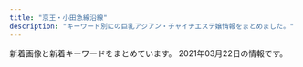 ```yaml
---
title: "京王・小田急線沿線"
description: "キーワード別にの巨乳アジアン・チャイナエステ嬢情報をまとめました。"
---
```


新着画像と新着キーワードをまとめています。
2021年03月22日の情報です。

<DmmAffiliateIns />
<KeywordTable
  shops={
    [
    {
        "name": "\u685c",
        "station": "\u8abf\u5e03\u99c5\u6771\u53e3",
        "url": "http://www.mojitojd.xyz/",
        "img_links": [
            "http://www.mojitojd.xyz/uploads/201226/1-2012261A316447.jpg",
            "http://www.mojitojd.xyz/uploads/201226/1-201226111JU10.jpg",
            "http://www.mojitojd.xyz/uploads/201226/1-201226112001463.jpg",
            "http://www.mojitojd.xyz/style/sw_tel.png",
            "http://www.mojitojd.xyz/style/icon_new.png",
            "http://www.mojitojd.xyz/style/trigger.jpg",
            "http://www.mojitojd.xyz/style/bottom_therapist.jpg",
            "http://www.mojitojd.xyz/uploads/201226/1-2012261120423N.jpg",
            "http://www.mojitojd.xyz/uploads/201226/1-201226111010B0.jpg",
            "http://www.mojitojd.xyz/uploads/201226/1-201226111Q3228.jpg",
            "http://www.mojitojd.xyz/uploads/allimg/200930/1-200930094059.jpg",
            "http://www.mojitojd.xyz/style/head_interior.jpg",
            "http://www.mojitojd.xyz/uploads/allimg/200930/1-200930094039.jpg",
            "http://www.mojitojd.xyz/uploads/201229/1-2012291649129B.jpg",
            "http://www.mojitojd.xyz/style/mainvisual_01.jpg",
            "http://www.mojitojd.xyz/style/mainvisual_02_s.jpg",
            "http://www.mojitojd.xyz/style/icon_ranking_01.png",
            "http://www.mojitojd.xyz/style/mainvisual_01_s.jpg",
            "http://www.mojitojd.xyz/uploads/201226/1-20122611191Q05.jpg",
            "http://www.mojitojd.xyz/uploads/201226/1-201226111H3126.jpg",
            "http://www.mojitojd.xyz/style/mainvisual_02.jpg",
            "http://www.mojitojd.xyz/style/sw_home.png",
            "http://www.mojitojd.xyz/uploads/201226/1-201226112111454.jpg",
            "http://www.mojitojd.xyz/uploads/allimg/200930/1-200930094123.jpg",
            "http://www.mojitojd.xyz/uploads/allimg/201229/1-2012291A143.jpg",
            "http://www.mojitojd.xyz/style/head_therapist.jpg"
        ],
        "keywords": {
            "C": 8,
            "90": 6,
            "86": 12,
            "84": 8,
            "D": 24
        }
    },
    {
        "img_links": [
            "http://www.mens-chitose.com/images/infoSlide01.jpg",
            "http://www.mens-chitose.com/images/coverParts.png",
            "http://www.mens-chitose.com/files/001.jpg",
            "http://www.mens-chitose.com/files/013.jpg",
            "http://www.mens-chitose.com/images/attention.png",
            "http://www.mens-chitose.com/files/011.jpg",
            "http://www.mens-chitose.com/images/info.jpg",
            "http://www.mens-chitose.com/images/concept.jpg"
        ],
        "name": "\u5065\u5eb7\u697d",
        "url": "http://www.mens-chitose.com/",
        "station": "\u5343\u6b73\u8239\u6a4b\u99c5\u5317\u53e3",
        "keywords": {
            "D": 3,
            "86": 3
        }
    },
    {
        "name": "\u96c5",
        "url": "http://www.miyabi.esturl.com/",
        "keywords": {
            "87": 4,
            "D": 6,
            "C": 11,
            "86": 2
        },
        "img_links": [
            "http://www.miyabi.esturl.com/images/coverParts.png",
            "http://www.miyabi.esturl.com/files/002-03.jpg",
            "http://www.miyabi.esturl.com/files/002.jpg",
            "http://www.miyabi.esturl.com/files/001-03.jpg",
            "http://www.miyabi.esturl.com/images/infoSlide01.jpg",
            "http://www.miyabi.esturl.com/images/backlistbtn.png",
            "http://www.miyabi.esturl.com/files/003-02.jpg",
            "http://www.miyabi.esturl.com/files/003-03.jpg",
            "http://www.miyabi.esturl.com/images/attention.png",
            "http://www.miyabi.esturl.com/files/002-02.jpg",
            "http://www.miyabi.esturl.com/files/001-02.jpg",
            "http://www.miyabi.esturl.com/files/001.jpg",
            "http://www.miyabi.esturl.com/files/003.jpg"
        ],
        "station": "\u4eac\u738b\u6c38\u5c71\u99c5\u5317\u53e3"
    },
    {
        "url": "http://rakuraku.iest.info/",
        "img_links": [
            "http://rakuraku.iest.info/images/spmainimg.jpg",
            "http://rakuraku.iest.info/photos/sites/63/2021/01/2021011404151077.jpg",
            "http://rakuraku.iest.info/images/pagetop.png",
            "http://rakuraku.iest.info/images/room5.jpg",
            "http://rakuraku.iest.info/images/room4.jpg",
            "http://rakuraku.iest.info/images/room3.jpg",
            "http://rakuraku.iest.info/images/mainimg.jpg",
            "http://rakuraku.iest.info/images/room6.jpg",
            "http://rakuraku.iest.info/photos/sites/63/2020/09/2020092810070514.jpg",
            "http://rakuraku.iest.info/images/room2.jpg",
            "http://rakuraku.iest.info/images/room1.jpg",
            "http://rakuraku.iest.info/photos/sites/63/2021/03/2021031708161867.jpg",
            "http://rakuraku.iest.info/images/top.png",
            "http://rakuraku.iest.info/photos/sites/63/2021/02/2021022602393312.jpg"
        ],
        "station": "\u5e9c\u4e2d\u99c5\u5357\u53e3",
        "keywords": {
            "E": 6,
            "85": 12,
            "D": 12,
            "86": 6
        },
        "name": "\u3089\u304f\u3089\u304f"
    },
    {
        "img_links": [
            "http://www.fairies.work/images/home/home_btn_off.png",
            "http://www.fairies.work/images/gallery/image_02.png",
            "http://www.fairies.work/images/staff/sample_image.png",
            "http://www.fairies.work/images/staff/sati.jpg",
            "http://www.fairies.work/images/staff/yuna.jpg",
            "http://www.fairies.work/images/home/home_bnr_03b.png",
            "http://www.fairies.work/images/staff/hana.jpg",
            "http://www.fairies.work/images/home/image_01.png",
            "http://www.fairies.work/images/staff/yui.jpg",
            "http://www.fairies.work/images/gallery/image_04.png",
            "http://www.fairies.work/images/gallery/image_03.png",
            "http://www.fairies.work/images/home/image_03.png",
            "http://www.fairies.work/images/staff/ayumi.jpg",
            "http://www.fairies.work/images/gallery/image_07.png",
            "http://www.fairies.work/images/common/side_bnr_02.png",
            "http://www.fairies.work/images/staff/sara.jpg",
            "http://www.fairies.work/images/gallery/image_01.png",
            "http://www.fairies.work/images/home/home_bnr_02.png",
            "http://www.fairies.work/images/staff/mirai.jpg",
            "http://www.fairies.work/images/gallery/image_05.png",
            "http://www.fairies.work/images/staff/koko.jpg",
            "http://www.fairies.work/images/home/home_bnr_04d.png",
            "http://www.fairies.work/images/staff/arisa.jpg",
            "http://www.fairies.work/images/gallery/image_08.png",
            "http://www.fairies.work/images/gallery/image_06.png",
            "http://www.fairies.work/images/home/image_02.png"
        ],
        "name": "FAIRIES\uff5e\u30d5\u30a7\u30a2\u30ea\u30fc\u30ba\uff5e",
        "keywords": {},
        "url": "http://www.fairies.work/",
        "station": "\u767b\u6238\u99c5\u591a\u6469\u5ddd\u53e3"
    },
    {
        "url": "http://www.iyashikukan.xyz/",
        "station": "\u5343\u6b73\u70cf\u5c71\u99c5\u5317\u53e3",
        "name": "\u7652\u3057\u306e\u7a7a\u9593",
        "keywords": {},
        "img_links": [
            "http://www.iyashikukan.xyz/images/top/top-foot_05.png",
            "http://www.iyashikukan.xyz/images/staff/10/sayaka22.jpg",
            "http://www.iyashikukan.xyz/images/index-rin_04.jpg",
            "http://www.iyashikukan.xyz/images/index-rin_14.jpg",
            "http://www.iyashikukan.xyz/images/lanmu-t-st.jpg",
            "http://www.iyashikukan.xyz/images/shop/r5.jpg",
            "http://www.iyashikukan.xyz/images/staff/10/2.jpg",
            "http://www.iyashikukan.xyz/images/top/top-foot_04.png",
            "http://www.iyashikukan.xyz/images/top/t3.jpg",
            "http://www.iyashikukan.xyz/images/top/t3.png",
            "http://www.iyashikukan.xyz/images/staff/9/39-02a.jpg",
            "http://www.iyashikukan.xyz/images/index-rin_02.jpg",
            "http://www.iyashikukan.xyz/images/staff/10/satomi.jpg",
            "http://www.iyashikukan.xyz/images/lanmu-t-st2.jpg",
            "http://www.iyashikukan.xyz/images/staff/10/1.jpg",
            "http://www.iyashikukan.xyz/images/staff/10/mimi.jpg",
            "http://www.iyashikukan.xyz/images/top/t2.jpg",
            "http://www.iyashikukan.xyz/images/staff/10/nana.jpg",
            "http://www.iyashikukan.xyz/images/nav/nav-t-job.jpg",
            "http://www.iyashikukan.xyz/images/index-rin_20.jpg",
            "http://www.iyashikukan.xyz/images/index-rin_16.jpg",
            "http://www.iyashikukan.xyz/images/top/top-foot_03.png",
            "http://www.iyashikukan.xyz/images/nav/nav-t-sys.jpg"
        ]
    },
    {
        "station": "\u4ee3\u3005\u6728\u4e0a\u539f\u99c5\u5357\u53e3",
        "name": "for you",
        "img_links": [
            "http://aroma-relax.red/img/f1.jpg",
            "http://aroma-relax.red/img/cg10.jpg",
            "http://aroma-relax.red/img/cg02.jpg",
            "http://aroma-relax.red/img/l.png",
            "http://aroma-relax.red/img/cg04.jpg",
            "http://aroma-relax.red/img/footer.jpg",
            "http://aroma-relax.red/img/no.png",
            "http://aroma-relax.red/img/f4.jpg",
            "http://aroma-relax.red/img/f2.jpg",
            "http://aroma-relax.red/img/cg05.jpg",
            "http://aroma-relax.red/img/cg09.jpg",
            "http://aroma-relax.red/img/top.jpg",
            "http://aroma-relax.red/img/cg01.jpg",
            "http://aroma-relax.red/img/stafft.jpg",
            "http://aroma-relax.red/img/cg07.jpg",
            "http://aroma-relax.red/img/cg03.jpg",
            "http://aroma-relax.red/img/cg08.jpg",
            "http://aroma-relax.red/img/f3.jpg",
            "http://aroma-relax.red/img/cg06.jpg"
        ],
        "url": "http://aroma-relax.red/",
        "keywords": {
            "D": 16,
            "86": 18,
            "E": 4,
            "87": 2
        }
    },
    {
        "keywords": {},
        "url": "http://www.gokuyu.work/",
        "name": "\u7652",
        "img_links": [
            "http://www.gokuyu.work/sp/images/ac1.jpg",
            "http://www.gokuyu.work/images/b1.jpg",
            "http://www.gokuyu.work/images/int2.jpg",
            "http://www.gokuyu.work/sp/images/staff_t.jpg",
            "http://www.gokuyu.work/img/rina1.jpg",
            "http://www.gokuyu.work/sp/img/aya1.jpg",
            "http://www.gokuyu.work/sp/images/sys.jpg",
            "http://www.gokuyu.work/images/rec.jpg",
            "http://www.gokuyu.work/sp/staff/rina.jpg",
            "http://www.gokuyu.work/img/aya1.jpg",
            "http://www.gokuyu.work/staff/moe.jpg",
            "http://www.gokuyu.work/images/b2.jpg",
            "http://www.gokuyu.work/sp/menu/top.jpg",
            "http://www.gokuyu.work/img/ayu1.jpg",
            "http://www.gokuyu.work/sp/img/yuna1.jpg",
            "http://www.gokuyu.work/sp/staff/aya.jpg",
            "http://www.gokuyu.work/images/interior_t.jpg",
            "http://www.gokuyu.work/sp/images/newsb.png",
            "http://www.gokuyu.work/images/tg_t.jpg",
            "http://www.gokuyu.work/sp/images/ta.jpg",
            "http://www.gokuyu.work/sp/staff/moe.jpg",
            "http://www.gokuyu.work/sp/images/int2.jpg",
            "http://www.gokuyu.work/sp/images/rec.jpg",
            "http://www.gokuyu.work/images/tr.jpg",
            "http://www.gokuyu.work/staff/yuna.jpg",
            "http://www.gokuyu.work/sp/images/tel.jpg",
            "http://www.gokuyu.work/sp/images/topgirl.jpg",
            "http://www.gokuyu.work/sp/img/moe1.jpg",
            "http://www.gokuyu.work/images/concept.jpg",
            "http://www.gokuyu.work/sp/img/rina1.jpg",
            "http://www.gokuyu.work/images/sys.jpg",
            "http://www.gokuyu.work/sp/staff/yuna.jpg",
            "http://www.gokuyu.work/sp/images/interior_t.jpg",
            "http://www.gokuyu.work/img/moe1.jpg",
            "http://www.gokuyu.work/images/head.jpg",
            "http://www.gokuyu.work/img/yuna1.jpg",
            "http://www.gokuyu.work/images/news_t.jpg",
            "http://www.gokuyu.work/images/int1.jpg",
            "http://www.gokuyu.work/sp/images/int1.jpg",
            "http://www.gokuyu.work/sp/images/footer.jpg",
            "http://www.gokuyu.work/sp/images/head.jpg",
            "http://www.gokuyu.work/images/staff_t.jpg",
            "http://www.gokuyu.work/sp/img/ayu1.jpg",
            "http://www.gokuyu.work/staff/ayu.jpg",
            "http://www.gokuyu.work/images/ta.jpg",
            "http://www.gokuyu.work/sp/staff/ayu.jpg",
            "http://www.gokuyu.work/staff/aya.jpg",
            "http://www.gokuyu.work/staff/rina.jpg",
            "http://www.gokuyu.work/images/sm.jpg",
            "http://www.gokuyu.work/sp/menu/staff.jpg",
            "http://www.gokuyu.work/sp/images/news.jpg",
            "http://www.gokuyu.work/images/newsb.png"
        ],
        "station": "\u767b\u6238\u99c5\u591a\u6469\u5ddd\u53e3"
    },
    {
        "url": "http://kara.relaxnabi.com/",
        "keywords": {
            "D": 4,
            "89": 4
        },
        "img_links": [
            "http://kara.relaxnabi.com/css/nav/nav-003.jpg",
            "http://kara.relaxnabi.com/css/nav/nav-001.jpg",
            "http://kara.relaxnabi.com/css/staff/staff02.jpg",
            "http://kara.relaxnabi.com/css/m-head01.jpg",
            "http://kara.relaxnabi.com/css/m-top03.jpg",
            "http://kara.relaxnabi.com/css/nav/nav-002.jpg",
            "http://kara.relaxnabi.com/css/staff/staff01.jpg",
            "http://kara.relaxnabi.com/css/c04.jpg",
            "http://kara.relaxnabi.com/css/m-top006.jpg",
            "http://kara.relaxnabi.com/css/nav/nav-006.jpg",
            "http://kara.relaxnabi.com/css/m-top02.jpg",
            "http://kara.relaxnabi.com/css/staff/staff04.jpg",
            "http://kara.relaxnabi.com/css/staff/staff03.jpg",
            "http://kara.relaxnabi.com/css/nav/nav-004.jpg",
            "http://kara.relaxnabi.com/css/nav/nav-005.jpg"
        ],
        "station": "\u5343\u6b73\u70cf\u5c71\u99c5\u5317\u53e3",
        "name": "KARA"
    },
    {
        "name": "Lilac \uff5e\u30e9\u30a4\u30e9\u30c3\u30af\uff5e",
        "keywords": {},
        "station": "\u660e\u5927\u524d\u99c5\u4e2d\u592e\u53e3",
        "url": "http://cattleya427.com/lilac/index.html",
        "img_links": [
            "http://cattleya427.com/lilac/img/image12.jpg",
            "http://cattleya427.com/lilac/img/image112.jpg",
            "http://cattleya427.com/lilac/img/image124.jpg",
            "http://cattleya427.com/lilac/img/image125.jpg",
            "http://cattleya427.com/lilac/img/image139.jpg",
            "http://cattleya427.com/lilac/img/image11.jpg",
            "http://cattleya427.com/lilac/img/image109.jpg",
            "http://cattleya427.com/lilac/img/image111.jpg",
            "http://cattleya427.com/lilac/img/image122.jpg",
            "http://cattleya427.com/lilac/img/image140.jpg",
            "http://cattleya427.com/lilac/img/image142.jpg",
            "http://cattleya427.com/lilac/img/image105.jpg",
            "http://cattleya427.com/lilac/img/image13.jpg",
            "http://cattleya427.com/lilac/img/image107.jpg",
            "http://cattleya427.com/lilac/img/image15.jpg",
            "http://cattleya427.com/lilac/img/image106.jpg",
            "http://cattleya427.com/lilac/img/image123.jpg",
            "http://cattleya427.com/lilac/img/image110.jpg",
            "http://cattleya427.com/lilac/img/image141.jpg",
            "http://cattleya427.com/lilac/img/image14.jpg",
            "http://cattleya427.com/lilac/img/image104.jpg",
            "http://cattleya427.com/lilac/img/image108.jpg",
            "http://cattleya427.com/lilac/img/image113.jpg",
            "http://cattleya427.com/lilac/img/image16.jpg"
        ]
    },
    {
        "name": "A\u30b7\u30fc\u30ba",
        "url": "http://esthe-massage.blue/",
        "station": "\u8abf\u5e03\u99c5\u6771\u53e3",
        "keywords": {
            "86": 30
        },
        "img_links": [
            "http://esthe-massage.blue/images/main-sp.jpg",
            "http://esthe-massage.blue/images/home_002.png",
            "http://esthe-massage.blue/images/blog_002.png",
            "http://esthe-massage.blue/images/cg05.jpg",
            "http://esthe-massage.blue/images/home.png",
            "http://esthe-massage.blue/images/clear.png",
            "http://esthe-massage.blue/images/esthe2.jpg",
            "http://esthe-massage.blue/images/cg04.jpg",
            "http://esthe-massage.blue/images/info.png",
            "http://esthe-massage.blue/images/acc.jpg",
            "http://esthe-massage.blue/images/cg02.jpg",
            "http://esthe-massage.blue/images/gallery.png",
            "http://esthe-massage.blue/images/cg03.jpg",
            "http://esthe-massage.blue/images/staff.png",
            "http://esthe-massage.blue/images/esthe3.jpg",
            "http://esthe-massage.blue/images/link.png",
            "http://esthe-massage.blue/images/esthe1.jpg",
            "http://esthe-massage.blue/images/main1.jpg",
            "http://esthe-massage.blue/images/header3.png",
            "http://esthe-massage.blue/images/cg01.jpg",
            "http://esthe-massage.blue/images/friend.png"
        ]
    },
    {
        "station": "\u3064\u3064\u3058\u30f6\u4e18\u99c5\u5317\u53e3",
        "img_links": [
            "http://relax-esthe.net/img/t3.jpg",
            "http://relax-esthe.net/img/cg2.jpg",
            "http://relax-esthe.net/img/r2.jpg",
            "http://relax-esthe.net/img/mx.png",
            "http://relax-esthe.net/img/cg7.jpg",
            "http://relax-esthe.net/img/cg10.jpg",
            "http://relax-esthe.net/img/r1.jpg",
            "http://relax-esthe.net/img/r3.jpg",
            "http://relax-esthe.net/img/cg1.jpg",
            "http://relax-esthe.net/img/t4.jpg",
            "http://relax-esthe.net/img/no.png",
            "http://relax-esthe.net/img/rb.png",
            "http://relax-esthe.net/img/t5.jpg",
            "http://relax-esthe.net/img/t2.jpg",
            "http://relax-esthe.net/img/cg4.jpg",
            "http://relax-esthe.net/img/cg3.jpg",
            "http://relax-esthe.net/img/top.png",
            "http://relax-esthe.net/img/t1.jpg"
        ],
        "url": "http://relax-esthe.net/",
        "name": "\u82b1\u306e\u9999",
        "keywords": {
            "87": 1,
            "88": 1,
            "86": 4
        }
    },
    {
        "station": "\u5343\u6b73\u70cf\u5c71\u99c5\u5357\u53e3",
        "img_links": [
            "http://sakura.iyasi.me/layer/images/top/top_01.jpg",
            "http://sakura.iyasi.me/images/top1.jpg",
            "http://sakura.iyasi.me/layer/images/top/top_02.jpg",
            "http://sakura.iyasi.me/layer/images/top/top_05.jpg",
            "http://sakura.iyasi.me/images/wenzi-staff.png",
            "http://sakura.iyasi.me/images/ser3.jpg",
            "http://sakura.iyasi.me/layer/images/top.jpg",
            "http://sakura.iyasi.me/images/info.png",
            "http://sakura.iyasi.me/images/ser1.jpg",
            "http://sakura.iyasi.me/images/top2.jpg",
            "http://sakura.iyasi.me/images/staff_01.jpg",
            "http://sakura.iyasi.me/layer/images/top/top_04.jpg",
            "http://sakura.iyasi.me/layer/images/top/top_03.jpg",
            "http://sakura.iyasi.me/images/staff_03.jpg",
            "http://sakura.iyasi.me/layer/images/top/top_06.jpg",
            "http://sakura.iyasi.me/images/s_service.png",
            "http://sakura.iyasi.me/images/staff_04.jpg",
            "http://sakura.iyasi.me/images/staff_02.jpg",
            "http://sakura.iyasi.me/images/ser2.jpg",
            "http://sakura.iyasi.me/images/staff_06.jpg",
            "http://sakura.iyasi.me/images/1.jpg",
            "http://sakura.iyasi.me/images/s_info.png",
            "http://sakura.iyasi.me/layer/images/top/top_08.png",
            "http://sakura.iyasi.me/images/staff_bj1.png",
            "http://sakura.iyasi.me/images/staff_bj4.png",
            "http://sakura.iyasi.me/images/ser4.jpg"
        ],
        "url": "http://sakura.iyasi.me/",
        "name": "\u685c \uff5e\u30b5\u30af\u30e9\uff5e",
        "keywords": {
            "84": 3,
            "85": 3,
            "83": 3,
            "86": 6
        }
    },
    {
        "url": "http://www.bijinclub.mensest.com/",
        "name": "\u7f8e\u4eba\u30af\u30e9\u30d6",
        "station": "\u7b39\u585a\u99c5\u5317\u53e3",
        "img_links": [
            "http://www.bijinclub.mensest.com/files/005-03.jpg",
            "http://www.bijinclub.mensest.com/files/003-03.jpg",
            "http://www.bijinclub.mensest.com/photo_news/upimg/7091560502dbdec686_0.jpg",
            "http://www.bijinclub.mensest.com/files/002.jpg",
            "http://www.bijinclub.mensest.com/files/001-02.jpg",
            "http://www.bijinclub.mensest.com/images/tit_new.png",
            "http://www.bijinclub.mensest.com/images/img_tel.png",
            "http://www.bijinclub.mensest.com/files/005-02.jpg",
            "http://www.bijinclub.mensest.com/files/004.jpg",
            "http://www.bijinclub.mensest.com/files/001-03.jpg",
            "http://www.bijinclub.mensest.com/images/maining.jpg",
            "http://www.bijinclub.mensest.com/files/003.jpg",
            "http://www.bijinclub.mensest.com/images/sp_top.jpg",
            "http://www.bijinclub.mensest.com/images/sp_tit_new.png",
            "http://www.bijinclub.mensest.com/files/002-02.jpg",
            "http://www.bijinclub.mensest.com/files/001.jpg",
            "http://www.bijinclub.mensest.com/images/top.jpg",
            "http://www.bijinclub.mensest.com/images/tit_therapist.png",
            "http://www.bijinclub.mensest.com/files/005.jpg",
            "http://www.bijinclub.mensest.com/files/003-02.jpg",
            "http://www.bijinclub.mensest.com/photo_news/upimg/7091560502dbdec686_1.jpg",
            "http://www.bijinclub.mensest.com/files/004-02.jpg",
            "http://www.bijinclub.mensest.com/files/004-03.jpg",
            "http://www.bijinclub.mensest.com/images/sp_tit_therapist.png",
            "http://www.bijinclub.mensest.com/files/002-03.jpg"
        ],
        "keywords": {
            "\u4e73": 1,
            "86": 6,
            "\u5de8\u4e73": 1,
            "D": 30,
            "87": 24
        }
    },
    {
        "name": "\u30cb\u30fc\u30cf\u30aa",
        "station": "\u5e9c\u4e2d\u99c5\u5357\u53e3",
        "keywords": {},
        "img_links": [
            "http://www.niihao.xyz/images/staff/shazhi.jpg",
            "http://www.niihao.xyz/images/index-yume_04.jpg",
            "http://www.niihao.xyz/images/lanmu_06.jpg",
            "http://www.niihao.xyz/images/lanmu_03.jpg",
            "http://www.niihao.xyz/images/l-nav-_staff.jpg",
            "http://www.niihao.xyz/images/nav/l-nav-_job.jpg",
            "http://www.niihao.xyz/psd/off.jpg",
            "http://www.niihao.xyz/images/4.jpg",
            "http://www.niihao.xyz/images/index-yume_02.jpg",
            "http://www.niihao.xyz/images/lanmu_07.jpg",
            "http://www.niihao.xyz/images/staff/miki.jpeg",
            "http://www.niihao.xyz/images/staff/remon.jpg",
            "http://www.niihao.xyz/images/index-yume_11.jpg",
            "http://www.niihao.xyz/images/mimi.jpg",
            "http://www.niihao.xyz/images/staff/11.jpg"
        ],
        "url": "http://www.niihao.xyz/"
    },
    {
        "img_links": [
            "http://xn--vckg5a9gugx77pgi4bmma.xyz/image/girl3.jpg",
            "http://xn--vckg5a9gugx77pgi4bmma.xyz/image/img4.jpg",
            "http://xn--vckg5a9gugx77pgi4bmma.xyz/image/girl8.jpg",
            "http://xn--vckg5a9gugx77pgi4bmma.xyz/image/girl1.jpg",
            "http://xn--vckg5a9gugx77pgi4bmma.xyz/image/navihiden.png",
            "http://xn--vckg5a9gugx77pgi4bmma.xyz/image/img2.jpg",
            "http://xn--vckg5a9gugx77pgi4bmma.xyz/image/img3.jpg"
        ],
        "url": "http://xn--vckg5a9gugx77pgi4bmma.xyz/",
        "station": "\u4e0b\u9ad8\u4e95\u6238\u99c5\u5317\u53e3",
        "keywords": {},
        "name": "Impact \uff5e\u30a4\u30f3\u30d1\u30af\u30c8\uff5e"
    },
    {
        "station": "\u767b\u6238\u99c5\u751f\u7530\u7dd1\u5730\u53e3",
        "name": "\u30b9\u30df\u30ec",
        "keywords": {
            "88": 10,
            "86": 2,
            "D": 3,
            "E": 9
        },
        "img_links": [
            "http://simiru.work/uploads/200706/1-200F6162531Y9.png",
            "http://simiru.work/uploads/200707/1-200FG022542H.jpg",
            "http://simiru.work/uploads/210317/1-21031GT511233.jpg",
            "http://simiru.work/uploads/allimg/210317/1-21031GA417.jpg",
            "http://simiru.work/uploads/210317/1-21031GA143332.jpg",
            "http://simiru.work/uploads/210217/1-21021G45Q5O1.jpg",
            "http://simiru.work/uploads/200706/1-200F616262aV.jpg",
            "http://simiru.work/uploads/210317/1-21031GA244V4.jpg",
            "http://simiru.work/uploads/allimg/210217/1-21021G45S1.jpg",
            "http://simiru.work/uploads/allimg/210317/1-21031GA150.jpg",
            "http://simiru.work/uploads/200706/1-200F6162A1116.jpg",
            "http://simiru.work/uploads/allimg/210217/1-21021G45K7.jpg",
            "http://simiru.work/uploads/200706/1-200F6153052L7.jpg",
            "http://simiru.work/uploads/210317/1-21031GA40b18.jpg",
            "http://simiru.work/uploads/210217/1-21021G45Z0R1.jpg",
            "http://simiru.work/webstyle/gobottom.png",
            "http://simiru.work/uploads/210217/1-21021G45JWU.jpg",
            "http://simiru.work/uploads/allimg/210217/1-21021G45911.jpg",
            "http://simiru.work/uploads/allimg/210317/1-21031GA253.jpg"
        ],
        "url": "http://simiru.work/"
    },
    {
        "url": "http://meidaimaesecretbase.club/",
        "img_links": [
            "http://meidaimaesecretbase.club/staff_t.jpg",
            "http://meidaimaesecretbase.club/2/uploadimg/1587527512.jpg",
            "http://meidaimaesecretbase.club/2/uploadimg/1587527299.jpg",
            "http://meidaimaesecretbase.club/sys2.jpg",
            "http://meidaimaesecretbase.club/2/uploadimg/1597806778.jpg",
            "http://meidaimaesecretbase.club/2/uploadimg/1597642441.jpg",
            "http://meidaimaesecretbase.club/head.jpg",
            "http://meidaimaesecretbase.club/2/uploadimg/1591787978.jpg",
            "http://meidaimaesecretbase.club/int1.png",
            "http://meidaimaesecretbase.club/s1.png",
            "http://meidaimaesecretbase.club/sys1.jpg"
        ],
        "station": "\u660e\u5927\u524d\u99c5\u4e2d\u592e\u53e3",
        "keywords": {
            "C": 1,
            "83": 1,
            "D": 2,
            "87": 1,
            "85": 1,
            "E": 1,
            "86": 1,
            "90": 1
        },
        "name": "\u79d8\u5bc6\u57fa\u5730"
    },
    {
        "img_links": [],
        "url": "http://salon-rlx.com/",
        "keywords": {},
        "name": "\u8776\u821e",
        "station": "\u5343\u6b73\u8239\u6a4b\u99c5\u5357\u53e3"
    },
    {
        "station": "\u5e9c\u4e2d\u99c5\u5357\u53e3",
        "img_links": [
            "https://aroma-opa.jpn.cm/themes/aroma/template/assets/images/tit_news.png",
            "https://aroma-opa.jpn.cm/photos/17/8180/202103/2021031013124217.jpeg",
            "https://aroma-opa.jpn.cm/photos/17/8180/202012/2012241539323j7.jpeg",
            "https://aroma-opa.jpn.cm/photos/17/8180/202103/21030515092k254.jpeg",
            "https://aroma-opa.jpn.cm/themes/aroma/template/assets/images/btn_side03.png",
            "https://aroma-opa.jpn.cm/photos/17/8180/202102/2021021311204371.jpeg",
            "https://aroma-opa.jpn.cm/themes/aroma/template/assets/images/tit_link.png",
            "https://aroma-opa.jpn.cm/photos/17/8180/202101/21011921532a520.png",
            "https://aroma-opa.jpn.cm/themes/aroma/template/assets/images/btn_side06.png",
            "https://aroma-opa.jpn.cm/themes/aroma/template/assets/images/btn_side05.png",
            "https://aroma-opa.jpn.cm/photos/17/8180/202103/2103051i2253010.jpeg",
            "https://aroma-opa.jpn.cm/photos/17/8180/202103/210305150ux501.jpeg",
            "https://aroma-opa.jpn.cm/photos/17/8180/202103/2103051a9534138.jpeg",
            "https://aroma-opa.jpn.cm/photos/17/8180/202103/2103051f01h035.jpeg",
            "https://aroma-opa.jpn.cm/photos/17/8180/202103/2021031514391253.jpeg",
            "https://assets.jp-navi.info/images/images/nophoto.jpg",
            "https://aroma-opa.jpn.cm/photos/17/8180/202101/210119215302tj.png",
            "https://aroma-opa.jpn.cm/photos/17/8180/202103/2103051a92c961.jpeg",
            "https://assets.jp-navi.info/images/images/es-thumbnail.png",
            "https://aroma-opa.jpn.cm/themes/aroma/template/assets/images/tit_sch.png",
            "https://aroma-opa.jpn.cm/photos/17/8180/202103/2021031619352532.jpeg",
            "https://aroma-opa.jpn.cm/photos/17/8180/202101/2101192153415a9.png",
            "https://aroma-opa.jpn.cm/themes/aroma/template/assets/images/btn_side02.png",
            "https://aroma-opa.jpn.cm/photos/17/8180/202103/2103051a914eb.jpeg",
            "https://aroma-opa.jpn.cm/photos/17/8180/202103/2103051p33l435.png",
            "https://aroma-opa.jpn.cm/photos/17/8180/202101/2021012915312691.jpeg",
            "https://aroma-opa.jpn.cm/themes/aroma/template/assets/images/btn_side01.png",
            "https://aroma-opa.jpn.cm/photos/17/8180/202101/2101192154012b6.png",
            "https://aroma-opa.jpn.cm/photos/17/8180/202103/21030515095330l.jpeg",
            "https://aroma-opa.jpn.cm/photos/17/8180/202103/2103051i15922f.png",
            "https://aroma-opa.jpn.cm/themes/aroma/template/assets/images/tit_staff.png",
            "https://aroma-opa.jpn.cm/photos/17/8180/202103/21030515091494t.jpeg"
        ],
        "url": "https://aroma-opa.jpn.cm/",
        "keywords": {
            "C": 1,
            "D": 3,
            "E": 1
        },
        "name": "Aroma Opa"
    },
    {
        "keywords": {
            "87": 1,
            "D": 4,
            "86": 1,
            "85": 2
        },
        "name": "\u30d1\u30fc\u30d5\u30a7\u30af\u30c8\u30fb\u30d7\u30e9\u30f3",
        "url": "http://www.perfect-plan.iesjp.com/",
        "img_links": [
            "http://www.perfect-plan.iesjp.com/files/005.jpg",
            "http://www.perfect-plan.iesjp.com/images/ta.png",
            "http://www.perfect-plan.iesjp.com/files/001.jpg",
            "http://www.perfect-plan.iesjp.com/files/008.jpg",
            "http://www.perfect-plan.iesjp.com/images/interior_bg.png",
            "http://www.perfect-plan.iesjp.com/files/007.jpg",
            "http://www.perfect-plan.iesjp.com/images/left01.png",
            "http://www.perfect-plan.iesjp.com/images/top.png",
            "http://www.perfect-plan.iesjp.com/images/mobile.png",
            "http://www.perfect-plan.iesjp.com/images/staff.png",
            "http://www.perfect-plan.iesjp.com/images/interior.png",
            "http://www.perfect-plan.iesjp.com/images/flash.jpg"
        ],
        "station": "\u7b39\u585a\u99c5\u5317\u53e3"
    },
    {
        "url": "http://est-massage.xyz/",
        "station": "\u7b39\u585a\u99c5\u5317\u53e3",
        "keywords": {
            "87": 3,
            "85": 12,
            "86": 20,
            "D": 29,
            "88": 6,
            "83": 6,
            "84": 11,
            "E": 7,
            "C": 13
        },
        "name": "Oasis\uff5e\u30aa\u30a2\u30b7\u30b9\uff5e",
        "img_links": [
            "http://est-massage.xyz/images/200_40.png",
            "http://est-massage.xyz/images/bn03.jpg",
            "http://est-massage.xyz/images/bn02.jpg",
            "http://est-massage.xyz/images/cg082.jpg",
            "http://est-massage.xyz/images/468_60.png",
            "http://est-massage.xyz/images/head_tell.png",
            "http://est-massage.xyz/images/cg05.jpg",
            "http://est-massage.xyz/images/r2.jpg",
            "http://est-massage.xyz/images/cg151.jpg",
            "http://est-massage.xyz/images/ncg.jpg",
            "http://est-massage.xyz/images/cg02.jpg",
            "http://est-massage.xyz/images/foot_tel.png",
            "http://est-massage.xyz/images/cg04.jpg",
            "http://est-massage.xyz/images/r3.jpg",
            "http://est-massage.xyz/images/side_tel.png",
            "http://est-massage.xyz/images/cg12.jpg",
            "http://est-massage.xyz/images/cg161.jpg",
            "http://est-massage.xyz/images/cg15.jpg",
            "http://est-massage.xyz/images/cg07.jpg",
            "http://est-massage.xyz/images/cg10.jpg",
            "http://est-massage.xyz/images/cg152.jpg",
            "http://est-massage.xyz/images/sy1.jpg",
            "http://est-massage.xyz/images/cg19.jpg",
            "http://est-massage.xyz/images/cg181.jpg",
            "http://est-massage.xyz/images/bn01.jpg",
            "http://est-massage.xyz/images/cg11.jpg",
            "http://est-massage.xyz/images/cg08.jpg",
            "http://est-massage.xyz/images/cg09.jpg",
            "http://est-massage.xyz/images/cg03.jpg",
            "http://est-massage.xyz/images/cg081.jpg",
            "http://est-massage.xyz/images/cg17.jpg",
            "http://est-massage.xyz/images/cg06.jpg",
            "http://est-massage.xyz/images/cg072.jpg",
            "http://est-massage.xyz/images/cg18.jpg",
            "http://est-massage.xyz/images/r1.jpg",
            "http://est-massage.xyz/images/cg021.jpg",
            "http://est-massage.xyz/images/cg062.jpg",
            "http://est-massage.xyz/images/88_31.png",
            "http://est-massage.xyz/images/cg111.jpg",
            "http://est-massage.xyz/images/cg052.jpg",
            "http://est-massage.xyz/images/sy2.jpg",
            "http://est-massage.xyz/images/cg011.jpg",
            "http://est-massage.xyz/images/cg071.jpg",
            "http://est-massage.xyz/images/cg061.jpg",
            "http://est-massage.xyz/images/cg182.jpg",
            "http://est-massage.xyz/images/cg01.jpg",
            "http://est-massage.xyz/images/cg032.jpg",
            "http://est-massage.xyz/images/cg031.jpg",
            "http://est-massage.xyz/images/cg051.jpg",
            "http://est-massage.xyz/images/cg16.jpg",
            "http://est-massage.xyz/images/cg022.jpg",
            "http://est-massage.xyz/images/250_50.png",
            "http://est-massage.xyz/images/cg191.jpg",
            "http://est-massage.xyz/images/head_tell2.png"
        ]
    },
    {
        "station": "\u5e9c\u4e2d\u99c5\u5357\u53e3",
        "url": "http://arm-relax.com/",
        "keywords": {
            "C": 16
        },
        "img_links": [
            "http://arm-relax.com/staff/mimi/01.jpg",
            "http://arm-relax.com/staff/eri/01.jpg",
            "http://arm-relax.com/staff/yuri/01mb.jpg",
            "http://arm-relax.com/staff/mika/01.jpg",
            "http://arm-relax.com/staff/mimi/01mb.jpg",
            "http://arm-relax.com/img/ttl_staff.png",
            "http://arm-relax.com/staff/mika/01mb.jpg",
            "http://arm-relax.com/pic/topimg2.jpg",
            "http://arm-relax.com/staff/yumi/01mb.jpg",
            "http://arm-relax.com/staff/aya/01.jpg",
            "http://arm-relax.com/staff/yumi/01.jpg",
            "http://arm-relax.com/i/files/homeimg.jpg",
            "http://arm-relax.com/pic/head.png",
            "http://arm-relax.com/img/ttl_mobile.png",
            "http://arm-relax.com/staff/aya/01mb.jpg",
            "http://arm-relax.com/img/ttl_recbnr.png",
            "http://arm-relax.com/staff/eri/01mb.jpg",
            "http://arm-relax.com/img/ttl_link.png",
            "http://arm-relax.com/pic/topimg1.jpg",
            "http://arm-relax.com/staff/yuri/01.jpg"
        ],
        "name": "\u96c5\u30fb\u307f\u3084\u3073"
    },
    {
        "keywords": {
            "86": 8,
            "D": 12,
            "88": 4,
            "C": 10
        },
        "url": "http://ruby.iest.info/",
        "station": "\u767b\u6238\u99c5\u751f\u7530\u7dd1\u5730\u53e3",
        "name": "Ruby\u30fb\u30eb\u30d3\u30fc",
        "img_links": [
            "http://ruby.iest.info/images/news.png",
            "http://ruby.iest.info/images/service.jpg",
            "http://ruby.iest.info/images/bian.jpg",
            "http://ruby.iest.info/images/s_staff.png",
            "http://ruby.iest.info/photos/sites/8/2021/01/2021012215132922.jpg",
            "http://ruby.iest.info/images/top.jpg",
            "http://ruby.iest.info/images/nei_bj1.png",
            "http://ruby.iest.info/photos/sites/8/2021/01/2021011916294226.jpg",
            "http://ruby.iest.info/photos/sites/8/2021/02/2021021616134569.jpg",
            "http://ruby.iest.info/images/mobile.jpg"
        ]
    },
    {
        "keywords": {
            "87": 1,
            "D": 8,
            "E": 2,
            "89": 8,
            "91": 2,
            "C": 1
        },
        "url": "http://www.sasazukaest.xyz/",
        "station": "\u7b39\u585a\u99c5",
        "name": "\u30bd\u30d5\u30a3\u30a2\u2015",
        "img_links": [
            "http://www.sasazukaest.xyz/css/staff/staff07-aa.png",
            "http://www.sasazukaest.xyz/css/staff/staff16-a.png",
            "http://www.sasazukaest.xyz/css/staff/staff16-b.png",
            "http://www.sasazukaest.xyz/css/nav/nav-006.png",
            "http://www.sasazukaest.xyz/css/staff/staff15.png",
            "http://www.sasazukaest.xyz/css/staff/staff00001.png",
            "http://www.sasazukaest.xyz/css/staff/staff11-b.png",
            "http://www.sasazukaest.xyz/css/staff/staff14-b.png",
            "http://www.sasazukaest.xyz/css/staff/staff00001-a.png",
            "http://www.sasazukaest.xyz/css/foot-tel.png",
            "http://www.sasazukaest.xyz/css/nav/nav-005.png",
            "http://www.sasazukaest.xyz/css/staff/staff17-a.png",
            "http://www.sasazukaest.xyz/css/staff/staff17.png",
            "http://www.sasazukaest.xyz/css/staff/staff08-a.png",
            "http://www.sasazukaest.xyz/css/staff/staff13-b.png",
            "http://www.sasazukaest.xyz/css/nav/nav-003.png",
            "http://www.sasazukaest.xyz/css/staff/staff17-b.png",
            "http://www.sasazukaest.xyz/css/staff/staff10-a.png",
            "http://www.sasazukaest.xyz/css/staff/staff10-b.png",
            "http://www.sasazukaest.xyz/css/top004.jpg",
            "http://www.sasazukaest.xyz/css/nav/nav-004.png",
            "http://www.sasazukaest.xyz/css/staff/staff13-a.png",
            "http://www.sasazukaest.xyz/css/staff/staff15-a.png",
            "http://www.sasazukaest.xyz/css/nav/nav-001.png",
            "http://www.sasazukaest.xyz/css/staff/staff05-a.png",
            "http://www.sasazukaest.xyz/css/staff/staff14-a.png",
            "http://www.sasazukaest.xyz/css/top002.jpg",
            "http://www.sasazukaest.xyz/css/staff/staff07aa.png",
            "http://www.sasazukaest.xyz/css/staff/staff00001-c.png",
            "http://www.sasazukaest.xyz/css/staff/staff05.png",
            "http://www.sasazukaest.xyz/css/staff/staff07-ba.png",
            "http://www.sasazukaest.xyz/css/nav/nav-002.png",
            "http://www.sasazukaest.xyz/css/staff/staff16.png",
            "http://www.sasazukaest.xyz/css/staff/staff15-b.png",
            "http://www.sasazukaest.xyz/css/staff/staff00001-b.png",
            "http://www.sasazukaest.xyz/css/staff/staff11-a.png",
            "http://www.sasazukaest.xyz/css/top04.jpg",
            "http://www.sasazukaest.xyz/css/tel.png"
        ]
    },
    {
        "station": "\u8abf\u5e03\u99c5\u5317\u53e3",
        "img_links": [
            "http://www.fuafua.info/images/w-2.jpg",
            "http://www.fuafua.info/images/ll.jpg",
            "http://www.fuafua.info/images/mobile.jpg",
            "http://www.fuafua.info/images/tstaff.jpg",
            "http://www.fuafua.info/images/r03.jpg",
            "http://www.fuafua.info/images/aym.jpg",
            "http://www.fuafua.info/images/w-4.jpg",
            "http://www.fuafua.info/images/m1.jpg",
            "http://www.fuafua.info/images/r02.jpg",
            "http://www.fuafua.info/images/mihao.jpg",
            "http://www.fuafua.info/images/maga.png",
            "http://www.fuafua.info/images/r01.jpg",
            "http://www.fuafua.info/images/yuka.jpg",
            "http://www.fuafua.info/images/m2.jpg"
        ],
        "name": "\u5b89\u5fc3\u5802",
        "url": "http://www.fuafua.info/",
        "keywords": {}
    },
    {
        "img_links": [
            "http://www.aiuntyuiop.xyz/webstyle/line3.png",
            "http://www.aiuntyuiop.xyz/webstyle/line5.png",
            "http://www.aiuntyuiop.xyz/lfc/intro_top_tel.png",
            "http://www.aiuntyuiop.xyz/webstyle/line1.png",
            "http://www.aiuntyuiop.xyz/lfc/intro_top_time.png",
            "http://www.aiuntyuiop.xyz/webstyle/line6.png",
            "http://www.aiuntyuiop.xyz/uploads/201217/1-20121G6342T29.jpg",
            "http://www.aiuntyuiop.xyz/webstyle/notice.png",
            "http://www.aiuntyuiop.xyz/uploads/201217/1-20121G63514140.jpg",
            "http://www.aiuntyuiop.xyz/uploads/201217/1-20121G62F6118.jpg",
            "http://www.aiuntyuiop.xyz/webstyle/mobile_01.png",
            "http://www.aiuntyuiop.xyz/uploads/201217/1-20121G6424bW.png",
            "http://www.aiuntyuiop.xyz/uploads/201217/1-20121G6345L51.jpg",
            "http://www.aiuntyuiop.xyz/uploads/201217/1-20121G6363K37.jpg",
            "http://www.aiuntyuiop.xyz/webstyle/call.jpg",
            "http://www.aiuntyuiop.xyz/webstyle/mobile_02.png",
            "http://www.aiuntyuiop.xyz/webstyle/sign.png",
            "http://www.aiuntyuiop.xyz/webstyle/line2.png",
            "http://www.aiuntyuiop.xyz/webstyle/sign(1).png",
            "http://www.aiuntyuiop.xyz/uploads/201217/1-20121G63612P1.jpg",
            "http://www.aiuntyuiop.xyz/webstyle/line4.png",
            "http://www.aiuntyuiop.xyz/uploads/201217/1-20121G635524O.jpg",
            "http://www.aiuntyuiop.xyz/webstyle/call(1).jpg",
            "http://www.aiuntyuiop.xyz/uploads/201111/1-20111112534M48.jpg",
            "http://www.aiuntyuiop.xyz/webstyle/sign(2).png"
        ],
        "station": "\u767b\u6238\u99c5\u751f\u7530\u7dd1\u5730\u53e3",
        "url": "http://www.aiuntyuiop.xyz/",
        "name": "\u30aa\u30f3\u30ea\u30fc\u30e6\u30fc",
        "keywords": {
            "\u4e73": 9
        }
    },
    {
        "img_links": [
            "http://iyashien-est.com/images/staff.jpg",
            "http://iyashien-est.com/images/room/photo02.jpg",
            "http://iyashien-est.com/girl/9.jpg",
            "http://iyashien-est.com/girl/5.jpg",
            "http://iyashien-est.com/girl/16.jpg",
            "http://iyashien-est.com/girl/2.jpg",
            "http://iyashien-est.com/girl/1.jpg",
            "http://iyashien-est.com/girl/4.jpg",
            "http://iyashien-est.com/images/room/photo04.jpg",
            "http://iyashien-est.com/girl/7.jpg",
            "http://iyashien-est.com/girl/3.jpg",
            "http://iyashien-est.com/images/index.jpg",
            "http://iyashien-est.com/images/capinfo.jpg",
            "http://iyashien-est.com/images/room/photo01.jpg",
            "http://iyashien-est.com/girl/8.jpg",
            "http://iyashien-est.com/images/room/photo03.jpg"
        ],
        "keywords": {
            "C": 7
        },
        "url": "http://iyashien-est.com/",
        "name": "\u7652\u3057\u82d1",
        "station": "\u5e9c\u4e2d\u99c5\u5357\u53e3"
    },
    {
        "img_links": [
            "http://sweet-heart.work/images/news.jpg",
            "http://sweet-heart.work/images/3.jpg",
            "http://sweet-heart.work/images/staff_t.png",
            "http://sweet-heart.work/images/1.jpg",
            "http://sweet-heart.work/images/sys.jpg",
            "http://sweet-heart.work/images/b1.jpg",
            "http://sweet-heart.work/img/mimi1.jpg",
            "http://sweet-heart.work/img/rina2.jpg",
            "http://sweet-heart.work/images/tr.jpg",
            "http://sweet-heart.work/images/int1.jpg",
            "http://sweet-heart.work/images/att.png",
            "http://sweet-heart.work/images/b2.jpg",
            "http://sweet-heart.work/img/moe2.jpg",
            "http://sweet-heart.work/img/rina1.jpg",
            "http://sweet-heart.work/img/moe3.jpg",
            "http://sweet-heart.work/images/interior_t.png",
            "http://sweet-heart.work/img/moe1.jpg",
            "http://sweet-heart.work/images/head.jpg",
            "http://sweet-heart.work/images/mobile.jpg",
            "http://sweet-heart.work/images/ta.jpg",
            "http://sweet-heart.work/images/int2.jpg",
            "http://sweet-heart.work/images/2.jpg"
        ],
        "url": "http://sweet-heart.work/",
        "name": "Sweet Heart",
        "station": "\u5e9c\u4e2d\u99c5\u5317\u53e3",
        "keywords": {}
    },
    {
        "keywords": {
            "C": 23,
            "86": 10
        },
        "img_links": [
            "http://noborito-garden.net/images/staff0.jpg",
            "http://noborito-garden.net/images/s_news.jpg",
            "http://noborito-garden.net/images/staff1.jpg",
            "http://noborito-garden.net/images/room2.jpg",
            "http://noborito-garden.net/images/s_staff.jpg",
            "http://noborito-garden.net/images/staff2.jpg",
            "http://noborito-garden.net/images/girl-z2.jpg",
            "http://noborito-garden.net/images/room3.jpg",
            "http://noborito-garden.net/images/staff3.jpg",
            "http://noborito-garden.net/images/girl-z1.jpg",
            "http://noborito-garden.net/images/staff4.jpg",
            "http://noborito-garden.net/images/mobile.jpg",
            "http://noborito-garden.net/images/room4.jpg",
            "http://noborito-garden.net/images/nei_bj2.jpg",
            "http://noborito-garden.net/images/movie.jpg",
            "http://noborito-garden.net/images/tel.jpg",
            "http://noborito-garden.net/images/room1.jpg",
            "http://noborito-garden.net/images/s_link.jpg",
            "http://noborito-garden.net/images/s_chedule.jpg"
        ],
        "url": "http://noborito-garden.net/",
        "name": "\u7d4c\u7d61\u5802",
        "station": "\u6885\u30f6\u4e18\u99c5"
    },
    {
        "station": "JR\u7a32\u7530\u5824\u99c5",
        "name": "Honey \uff5e\u30cf\u30cb\u30fc\uff5e",
        "url": "http://www.chiretuyiabo.xyz/",
        "keywords": {
            "\u4e73": 3
        },
        "img_links": [
            "http://www.chiretuyiabo.xyz/uploads/210115/1-21011511141CY.jpg",
            "http://www.chiretuyiabo.xyz/webstyle/rsubt2.png",
            "http://www.chiretuyiabo.xyz/uploads/201116/1-2011160926104Z.jpg",
            "http://www.chiretuyiabo.xyz/uploads/201116/1-201116092F09D.jpg",
            "http://www.chiretuyiabo.xyz/webstyle/m2.jpg",
            "http://www.chiretuyiabo.xyz/uploads/201116/1-201116092H2128.jpg",
            "http://www.chiretuyiabo.xyz/uploads/allimg/201124/1-201124091002.jpg",
            "http://www.chiretuyiabo.xyz/webstyle/rsubt1.png",
            "http://www.chiretuyiabo.xyz/webstyle/rsubt3.png",
            "http://www.chiretuyiabo.xyz/uploads/201116/1-201116092632O1.jpg",
            "http://www.chiretuyiabo.xyz/webstyle/slider-img001.jpg",
            "http://www.chiretuyiabo.xyz/uploads/200706/1-200F6153052L7.jpg",
            "http://www.chiretuyiabo.xyz/uploads/210115/1-210115111154J0.jpg",
            "http://www.chiretuyiabo.xyz/uploads/201116/1-201116092320547.jpg",
            "http://www.chiretuyiabo.xyz/webstyle/m4.jpg",
            "http://www.chiretuyiabo.xyz/webstyle/tel2.png",
            "http://www.chiretuyiabo.xyz/webstyle/rsubt4.png",
            "http://www.chiretuyiabo.xyz/uploads/210115/1-210115112K52S.jpg",
            "http://www.chiretuyiabo.xyz/webstyle/rsubt7.png",
            "http://www.chiretuyiabo.xyz/webstyle/rsubt6.png",
            "http://www.chiretuyiabo.xyz/webstyle/m1.jpg",
            "http://www.chiretuyiabo.xyz/uploads/210115/1-210115111210154.jpg",
            "http://www.chiretuyiabo.xyz/webstyle/rsubt5.png",
            "http://www.chiretuyiabo.xyz/uploads/allimg/201105/1-201105125636.jpg",
            "http://www.chiretuyiabo.xyz/uploads/210115/1-21011511143V36.jpg",
            "http://www.chiretuyiabo.xyz/webstyle/m6.jpg",
            "http://www.chiretuyiabo.xyz/uploads/210115/1-21011511145KM.jpg"
        ]
    },
    {
        "station": "JR\u7a32\u7530\u5824\u99c5",
        "keywords": {},
        "img_links": [
            "http://pre-cious.work/sp/img/mika1.jpg",
            "http://pre-cious.work/sp/images/rec1.png",
            "http://pre-cious.work/sp/images/4.jpg",
            "http://pre-cious.work/images/sm.jpg",
            "http://pre-cious.work/sp/img/yaya1.jpg",
            "http://pre-cious.work/images/staff_t.jpg",
            "http://pre-cious.work/sp/staff/momo.jpg",
            "http://pre-cious.work/images/news.jpg",
            "http://pre-cious.work/images/int2.png",
            "http://pre-cious.work/images/3.jpg",
            "http://pre-cious.work/img/ringo1.jpg",
            "http://pre-cious.work/sp/images/staff_t.jpg",
            "http://pre-cious.work/images/5.jpg",
            "http://pre-cious.work/images/7.jpg",
            "http://pre-cious.work/images/rec2.png",
            "http://pre-cious.work/sp/images/footer.png",
            "http://pre-cious.work/sp/staff/yuki.jpg",
            "http://pre-cious.work/sp/images/sys.png",
            "http://pre-cious.work/sp/images/5.jpg",
            "http://pre-cious.work/img/mika1.jpg",
            "http://pre-cious.work/sp/images/tel.jpg",
            "http://pre-cious.work/sp/images/b2.jpg",
            "http://pre-cious.work/sp/images/1.jpg",
            "http://pre-cious.work/sp/images/news.jpg",
            "http://pre-cious.work/sp/staff/ringo.jpg",
            "http://pre-cious.work/sp/img/yuyu1.jpg",
            "http://pre-cious.work/images/interior_t.jpg",
            "http://pre-cious.work/images/4.jpg",
            "http://pre-cious.work/sp/images/3.jpg",
            "http://pre-cious.work/sp/images/b3.jpg",
            "http://pre-cious.work/sp/img/momo1.jpg",
            "http://pre-cious.work/images/b2.jpg",
            "http://pre-cious.work/sp/images/head.jpg",
            "http://pre-cious.work/sp/images/newsb.png",
            "http://pre-cious.work/sp/images/interior_t.jpg",
            "http://pre-cious.work/images/ta.jpg",
            "http://pre-cious.work/sp/images/int1.jpg",
            "http://pre-cious.work/img/yuyu1.jpg",
            "http://pre-cious.work/sp/menu/top.jpg",
            "http://pre-cious.work/sp/staff/mimi.jpg",
            "http://pre-cious.work/sp/img/ringo1.jpg",
            "http://pre-cious.work/sp/staff/yuyu.jpg",
            "http://pre-cious.work/images/int1.png",
            "http://pre-cious.work/sp/staff/mika.jpg",
            "http://pre-cious.work/sp/images/rec2.png",
            "http://pre-cious.work/img/mimi1.jpg",
            "http://pre-cious.work/images/head.jpg",
            "http://pre-cious.work/sp/images/6.jpg",
            "http://pre-cious.work/img/yuki2.jpg",
            "http://pre-cious.work/sp/staff/yaya.jpg",
            "http://pre-cious.work/sp/menu/staff.jpg",
            "http://pre-cious.work/images/rec1.png",
            "http://pre-cious.work/images/1.jpg",
            "http://pre-cious.work/images/sys.png",
            "http://pre-cious.work/images/b1.jpg",
            "http://pre-cious.work/sp/images/b1.jpg",
            "http://pre-cious.work/sp/images/2.jpg",
            "http://pre-cious.work/img/yaya1.jpg",
            "http://pre-cious.work/sp/img/yuki1.jpg",
            "http://pre-cious.work/sp/img/yuki2.jpg",
            "http://pre-cious.work/sp/images/7.jpg",
            "http://pre-cious.work/images/6.jpg",
            "http://pre-cious.work/images/b3.jpg",
            "http://pre-cious.work/sp/img/mimi1.jpg",
            "http://pre-cious.work/images/2.jpg",
            "http://pre-cious.work/img/yuki1.jpg",
            "http://pre-cious.work/images/tr.jpg",
            "http://pre-cious.work/sp/images/int2.png",
            "http://pre-cious.work/img/momo1.jpg"
        ],
        "name": "\u30e9\u30d6\u30cf\u30fc\u30c8",
        "url": "http://pre-cious.work/"
    },
    {
        "station": "\u4eac\u738b\u591a\u6469\u30bb\u30f3\u30bf\u30fc\u99c5\u897f\u53e3",
        "name": "\u693f",
        "url": "http://aroma-tsubaki.com/",
        "keywords": {
            "C": 9
        },
        "img_links": [
            "http://www.aroma-tsubaki.com/uploads/aromatsubaki/images/no-photo.jpg",
            "http://www.aroma-tsubaki.com/uploads/aromatsubaki/2011/10/play1.jpg",
            "http://www.aroma-tsubaki.com/uploads/aromatsubaki/2018/10/tel.jpg",
            "http://www.aroma-tsubaki.com/uploads/aromatsubaki/2020/10/flash3.jpg",
            "http://www.aroma-tsubaki.com/uploads/aromatsubaki/2011/10/play4.jpg",
            "http://www.aroma-tsubaki.com/uploads/aromatsubaki/2012/05/e794bbe5838f-1623.jpg",
            "http://www.aroma-tsubaki.com/uploads/aromatsubaki/2020/10/flash4.jpg",
            "http://www.aroma-tsubaki.com/uploads/aromatsubaki/2011/10/468x60.jpg",
            "http://www.aroma-tsubaki.com/uploads/aromatsubaki/2020/10/flash6.jpg",
            "http://www.aroma-tsubaki.com/uploads/aromatsubaki/2011/10/info.jpg",
            "http://www.aroma-tsubaki.com/uploads/aromatsubaki/2020/10/flash2.jpg",
            "http://www.aroma-tsubaki.com/uploads/aromatsubaki/2011/10/play3.jpg",
            "http://www.aroma-tsubaki.com/uploads/aromatsubaki/2011/10/play2.jpg",
            "http://www.aroma-tsubaki.com/uploads/aromatsubaki/2011/11/e794bbe5838f-031.jpg",
            "http://www.aroma-tsubaki.com/uploads/aromatsubaki/2020/10/top.jpg",
            "http://www.aroma-tsubaki.com/uploads/aromatsubaki/2011/10/zi_link.jpg",
            "http://www.aroma-tsubaki.com/uploads/aromatsubaki/2011/10/shouji.jpg",
            "http://www.aroma-tsubaki.com/uploads/aromatsubaki/2012/10/e794bbe5838f-261.jpg",
            "http://www.aroma-tsubaki.com/uploads/aromatsubaki/2020/10/flash5.jpg",
            "http://www.aroma-tsubaki.com/uploads/aromatsubaki/2012/03/e794bbe5838f-1079.jpg",
            "http://www.aroma-tsubaki.com/uploads/aromatsubaki/2020/10/flash1.jpg",
            "http://www.aroma-tsubaki.com/uploads/aromatsubaki/2011/11/e794bbe5838f-029.jpg"
        ]
    },
    {
        "img_links": [
            "http://www.celia.work/staff/yuki.jpg",
            "http://www.celia.work/images/int2.png",
            "http://www.celia.work/images/int3.png",
            "http://www.celia.work/images/int1.png",
            "http://www.celia.work/images/b2.jpg",
            "http://www.celia.work/images/ta.jpg",
            "http://www.celia.work/images/news.jpg",
            "http://www.celia.work/images/menu/top.jpg",
            "http://www.celia.work/images/concept.jpg",
            "http://www.celia.work/images/b1.jpg",
            "http://www.celia.work/images/sys3.png",
            "http://www.celia.work/images/interior_t.jpg",
            "http://www.celia.work/images/menu/interior.jpg",
            "http://www.celia.work/images/staff_t.jpg",
            "http://www.celia.work/img/ami2.jpg",
            "http://www.celia.work/images/sys2.jpg",
            "http://www.celia.work/img/yuki1.jpg",
            "http://www.celia.work/img/ami1.jpg",
            "http://www.celia.work/images/head.jpg",
            "http://www.celia.work/images/b3.jpg",
            "http://www.celia.work/staff/ami.jpg",
            "http://www.celia.work/images/sys1.jpg",
            "http://www.celia.work/images/menu/staff.jpg"
        ],
        "name": "RIBBON -\u30ea\u30dc\u30f3-",
        "station": "\u5e9c\u4e2d\u99c5\u5317\u53e3",
        "keywords": {},
        "url": "http://www.celia.work/"
    },
    {
        "url": "https://tama-mensesthe.com/",
        "keywords": {
            "86": 11,
            "88": 11,
            "90": 66,
            "92": 22,
            "87": 11
        },
        "name": "Lotus \uff5e\u30ed\u30fc\u30bf\u30b9\uff5e",
        "station": "\u8056\u8e5f\u685c\u30f6\u4e18\u99c5\u897f\u53e3",
        "img_links": [
            "https://tama-mensesthe.com/menu/info.png",
            "https://tama-mensesthe.com/staff/yuyu-s1.jpg",
            "https://tama-mensesthe.com/staff/miki-s1.jpg",
            "https://tama-mensesthe.com/staff/yumi-s1.jpg",
            "https://tama-mensesthe.com/images/footer-l.png",
            "https://tama-mensesthe.com/room/esthe3.jpg",
            "https://tama-mensesthe.com/room/4-l.jpg",
            "https://tama-mensesthe.com/2020/10/06/aya-s1.jpg",
            "https://tama-mensesthe.com/staff/momo-s1.jpg",
            "https://tama-mensesthe.com/link/mens-esthe.png",
            "https://tama-mensesthe.com//images/footer-r.png",
            "https://tama-mensesthe.com/staff/yuri-l1.jpg",
            "https://tama-mensesthe.com/staff/mirai-l1.jpg",
            "https://tama-mensesthe.com/staff/mimi-l1.jpg",
            "https://tama-mensesthe.com/images/header3.png",
            "https://tama-mensesthe.com/staff/mimi-s1.jpg",
            "https://tama-mensesthe.com/button/blog.png",
            "https://tama-mensesthe.com/2020/07/04/eri-s1.jpg",
            "https://tama-mensesthe.com/images/clear.png",
            "https://tama-mensesthe.com/2021/01/06/nana-s1.jpg",
            "https://tama-mensesthe.com/room/3-s.jpg",
            "https://tama-mensesthe.com/staff/momo-s2.jpg",
            "https://tama-mensesthe.com/room/1-s.jpg",
            "https://tama-mensesthe.com/room/3-l.jpg",
            "https://tama-mensesthe.com/button/staff.png",
            "https://tama-mensesthe.com/2020/01/15/momo-s1.jpg",
            "https://tama-mensesthe.com/staff/nana-s1.jpg",
            "https://tama-mensesthe.com/2019/12/25/miki-s1.jpg",
            "https://tama-mensesthe.com/2020/10/06/mirai-s1.jpg",
            "https://tama-mensesthe.com/room/esthe2.jpg",
            "https://tama-mensesthe.com/staff/yumi-l1.jpg",
            "https://tama-mensesthe.com/staff/eri-l1.jpg",
            "https://tama-mensesthe.com/menu/home.png",
            "https://tama-mensesthe.com/menu/staff.png",
            "https://hamamatsucho-esthe.work/icon/facebook.png",
            "https://tama-mensesthe.com/staff/nana-l1.jpg",
            "https://tama-mensesthe.com/staff/aya-l1.jpg",
            "https://tama-mensesthe.com/images/flower.png",
            "https://tama-mensesthe.com/room/2-l.jpg",
            "https://tama-mensesthe.com/room/1-l.jpg",
            "https://tama-mensesthe.com/room/2-s.jpg",
            "https://tama-mensesthe.com/menu/blog.png",
            "https://kannai-mensesthe.com//images/footer-r.png",
            "https://tama-mensesthe.com/staff/aya-s1.jpg",
            "https://tama-mensesthe.com/staff/miki-l1.jpg",
            "https://tama-mensesthe.com/2020/10/24/yumi-s1.jpg",
            "https://tama-mensesthe.com/staff/mirai-s1.jpg",
            "https://tama-mensesthe.com/room/4-s.jpg",
            "https://hamamatsucho-esthe.work/icon/line.png",
            "https://tama-mensesthe.com/button/home.png",
            "https://tama-mensesthe.com/staff/yuyu-l1.jpg",
            "https://tama-mensesthe.com/staff/coco-s1.jpg",
            "https://tama-mensesthe.com/staff/coco-l1.jpg",
            "https://hamamatsucho-esthe.work/icon/twitter.png",
            "https://tama-mensesthe.com/staff/momo-l2.jpg",
            "https://tama-mensesthe.com/images/main1.jpg",
            "https://tama-mensesthe.com/staff/eri-s1.jpg",
            "https://tama-mensesthe.com/images/main-sp.jpg",
            "https://tama-mensesthe.com/icon/yelp.png",
            "https://tama-mensesthe.com/staff/momo-l1.jpg",
            "https://kannai-mensesthe.com/images/footer-l.png",
            "https://tama-mensesthe.com/staff/yuri-s1.jpg",
            "https://tama-mensesthe.com/room/esthe1.jpg"
        ]
    },
    {
        "station": "\u5e61\u30f6\u8c37\u99c5\u5317\u53e3",
        "img_links": [
            "http://flower.est-u.com/images/index_10.jpg",
            "http://flower.est-u.com/images/index3_11.jpg",
            "http://flower.est-u.com/images/index_06.jpg",
            "http://flower.est-u.com/images/staff_12.jpg",
            "http://flower.est-u.com/images/index_12.jpg",
            "http://flower.est-u.com/images/index_16.jpg",
            "http://flower.est-u.com/images/index_04.jpg",
            "http://flower.est-u.com/images/index_09.jpg",
            "http://flower.est-u.com/images/index2_11.jpg",
            "http://flower.est-u.com/images/index_14.jpg",
            "http://flower.est-u.com/images/index_07.jpg",
            "http://flower.est-u.com/images/index_05.jpg",
            "http://flower.est-u.com/images/s2.jpg",
            "http://flower.est-u.com/images/s4.jpg",
            "http://flower.est-u.com/images/index_02.jpg",
            "http://flower.est-u.com/images/staff_14.jpg",
            "http://flower.est-u.com/images/s3.jpg",
            "http://flower.est-u.com/images/index_08.jpg",
            "http://flower.est-u.com/images/index_13.jpg",
            "http://flower.est-u.com/images/s1.jpg",
            "http://flower.est-u.com/images/s5.jpg"
        ],
        "keywords": {},
        "name": "FLOWER",
        "url": "http://flower.est-u.com/"
    },
    {
        "url": "https://smileriraku.wixsite.com/website",
        "name": "\u30b9\u30de\u30a4\u30eb",
        "keywords": {},
        "img_links": [
            "https://static.wixstatic.com/media/a77b00_3306fce6a90742708d21b231b6469292~mv2.png",
            "https://static.wixstatic.com/media/11062b_4b7c9a8e48334d5aad2fd274fddba3bc~mv2.jpg",
            "https://static.wixstatic.com/media/a77b00_66dfeef3961c4954b8bb92a57580ba15~mv2.png",
            "https://static.wixstatic.com/media/a77b00_57112414e4a041f9aad2fad8d5b1b72d~mv2.png"
        ],
        "station": "\u8056\u8e5f\u685c\u30f6\u4e18\u99c5\u897f\u53e3"
    },
    {
        "img_links": [
            "https://dear.ests.jp/photos/sites/49/2021/03/2021031923372463.jpeg",
            "https://dear.ests.jp/photos/sites/49/2021/03/2021030914355671.jpeg",
            "https://dear.ests.jp/images/staff0.jpg",
            "https://dear.ests.jp/images/s_staff.jpg",
            "https://dear.ests.jp/photos/sites/49/2021/03/2021031501305665.jpeg",
            "https://dear.ests.jp/photos/sites/49/2021/03/2021031514500092.jpeg",
            "https://dear.ests.jp/photos/sites/49/2021/03/2021030422390485.jpeg",
            "https://dear.ests.jp/images/bj1.jpg",
            "https://dear.ests.jp/photos/sites/49/2020/11/2020111212311933.jpeg",
            "https://dear.ests.jp/photos/sites/49/2021/02/2021022412534088.jpeg",
            "https://dear.ests.jp/images/top.jpg",
            "https://dear.ests.jp/images/info2.jpg",
            "https://dear.ests.jp/images/member.jpg",
            "https://dear.ests.jp/photos/sites/49/2021/03/2021030910275770.jpeg",
            "https://esta-kanto.com/img/kanto/esta-200_40.jpg",
            "https://dear.ests.jp/images/bj3.jpg",
            "https://dear.ests.jp/images/1.jpg",
            "https://dear.ests.jp/photos/sites/49/2020/11/202011232237522.jpeg",
            "https://dear.ests.jp/images/link2.jpg",
            "https://dear.ests.jp/photos/sites/49/2020/06/2020062215583977.jpeg",
            "https://dear.ests.jp/photos/sites/49/2021/03/2021031514290667.jpeg",
            "https://dear.ests.jp/photos/sites/49/2021/03/2021030814195868.jpeg",
            "https://dear.ests.jp/photos/sites/49/2021/03/2021032017365351.jpg",
            "https://dear.ests.jp/images/s_info.jpg",
            "https://dear.ests.jp/images/paypay.jpg",
            "https://dear.ests.jp/images/amore.jpg",
            "https://dear.ests.jp/images/s_link.jpg"
        ],
        "name": "Dear",
        "station": "\u5e9c\u4e2d\u99c5",
        "url": "https://dear.ests.jp/",
        "keywords": {
            "\u5de8\u4e73": 1,
            "E": 2,
            "\u4e73": 1,
            "C": 3,
            "D": 30
        }
    },
    {
        "url": "http://www.junten-massage.com/",
        "name": "\u9806\u5929",
        "station": "\u5e9c\u4e2d\u99c5\u5317\u53e3",
        "img_links": [
            "http://www.junten-massage.com/files/003-02.jpg",
            "http://www.junten-massage.com/img/btn_blog.png",
            "http://www.junten-massage.com/files/001.jpg",
            "http://www.junten-massage.com/files/004-02.jpg",
            "http://www.junten-massage.com/files/001-02.jpg",
            "http://www.junten-massage.com/files/005-02.jpg",
            "http://www.junten-massage.com/img/ttl_news.png",
            "http://www.junten-massage.com/files/005.jpg",
            "http://www.junten-massage.com/files/002-02.jpg",
            "http://www.junten-massage.com/img/ttl_info.png",
            "http://www.junten-massage.com/img/goback.jpg",
            "http://www.junten-massage.com/img/btn_side_mobile.jpg",
            "http://www.junten-massage.com/files/004.jpg",
            "http://www.junten-massage.com/img/tel.png",
            "http://www.junten-massage.com/files/002.jpg",
            "http://www.junten-massage.com/img/pickup.jpg",
            "http://www.junten-massage.com/files/003.jpg"
        ],
        "keywords": {
            "85": 2,
            "D": 6,
            "C": 17,
            "88": 4,
            "87": 4
        }
    },
    {
        "img_links": [
            "http://massage-est.xyz/images/cg01.jpg",
            "http://massage-est.xyz/images/top2.png",
            "http://massage-est.xyz/images/cg06.jpg",
            "http://massage-est.xyz/images/cg051.jpg",
            "http://massage-est.xyz/images/cg03.jpg",
            "http://massage-est.xyz/images/cg12.jpg",
            "http://massage-est.xyz/images/cg10.jpg",
            "http://massage-est.xyz/images/spacer900x360.png",
            "http://massage-est.xyz/images/top.png",
            "http://massage-est.xyz/images/cg02.jpg",
            "http://massage-est.xyz/images/cg11.jpg",
            "http://massage-est.xyz/images/spacer300x450.png",
            "http://massage-est.xyz/images/cg061.jpg",
            "http://massage-est.xyz/images/cg04.jpg",
            "http://massage-est.xyz/images/cg071.jpg",
            "http://massage-est.xyz/images/cg05.jpg",
            "http://massage-est.xyz/images/cg09.jpg",
            "http://massage-est.xyz/images/cg091.jpg",
            "http://massage-est.xyz/images/cg08.jpg",
            "http://massage-est.xyz/images/cg031.jpg",
            "http://massage-est.xyz/images/qr.jpg",
            "http://massage-est.xyz/images/sys.jpg",
            "http://massage-est.xyz/images/cg081.jpg",
            "http://massage-est.xyz/images/cg07.jpg",
            "http://massage-est.xyz/images/cg13.jpg",
            "http://massage-est.xyz/images/up_100_1_0.jpg",
            "http://massage-est.xyz/images/cg011.jpg",
            "http://massage-est.xyz/images/cg021.jpg"
        ],
        "keywords": {
            "D": 87,
            "86": 103,
            "E": 16
        },
        "station": "\u5343\u6b73\u70cf\u5c71\u99c5\u5317\u53e3",
        "url": "http://massage-est.xyz/",
        "name": "\u6df1\u4e95\u6c37\u306e\u56fd"
    },
    {
        "name": "37\u2103",
        "url": "http://37.esnavi.work/",
        "keywords": {
            "87": 2,
            "98": 2,
            "D": 6,
            "83": 6,
            "84": 2,
            "G": 2,
            "C": 8,
            "86": 8
        },
        "station": "\u5e61\u30f6\u8c37\u99c5",
        "img_links": [
            "http://37.esnavi.work/2/uploadimg/1586429676.jpg",
            "http://37.esnavi.work/s_pick.jpg",
            "http://37.esnavi.work/tel.jpg",
            "http://37.esnavi.work/room1.jpg",
            "http://37.esnavi.work/room4.jpg",
            "http://37.esnavi.work/service4.jpg",
            "http://37.esnavi.work/top.png",
            "http://37.esnavi.work/s_news.jpg",
            "http://37.esnavi.work/2/uploadimg/1599474468.jpg",
            "http://37.esnavi.work/service3.jpg",
            "http://37.esnavi.work/2/uploadimg/1586429606.jpg",
            "http://37.esnavi.work/acc.jpg",
            "http://37.esnavi.work/s_staff.png",
            "http://37.esnavi.work/info.jpg",
            "http://37.esnavi.work/room3.jpg",
            "http://37.esnavi.work/2/uploadimg/1609226359.jpg",
            "http://37.esnavi.work/2/uploadimg/1599391670.jpg",
            "http://37.esnavi.work/2/uploadimg/1609226185.jpg",
            "http://37.esnavi.work/nbj3.jpg",
            "http://37.esnavi.work/service1.jpg",
            "http://37.esnavi.work/service2.jpg",
            "http://37.esnavi.work/2/uploadimg/1589374736.jpg",
            "http://37.esnavi.work/2/uploadimg/1587726066.jpg",
            "http://37.esnavi.work/2/uploadimg/1610956377.jpg",
            "http://37.esnavi.work/room2.jpg",
            "http://37.esnavi.work/2/uploadimg/1602659461.jpg"
        ]
    },
    {
        "keywords": {},
        "url": "https://es-relax.tokyo/",
        "station": "\u5343\u6b73\u70cf\u5c71\u99c5\u5317\u53e3",
        "name": "\u30ec\u30a4\u30f3\u30dc\u30fc",
        "img_links": []
    },
    {
        "keywords": {
            "86": 3,
            "88": 2,
            "87": 14,
            "D": 17,
            "C": 2
        },
        "url": "http://www.vivi.esjp.site/",
        "name": "ViVi",
        "img_links": [
            "http://www.vivi.esjp.site/files/016-02.jpg",
            "http://www.vivi.esjp.site/files/017-02.jpg",
            "http://www.vivi.esjp.site/files/022-02.jpg",
            "http://www.vivi.esjp.site/files/022.jpg",
            "http://www.vivi.esjp.site/images/mobile.jpg",
            "http://www.vivi.esjp.site/files/015.jpg",
            "http://www.vivi.esjp.site/files/020.jpg",
            "http://www.vivi.esjp.site/images/girl-z2.jpg",
            "http://www.vivi.esjp.site/files/021.jpg",
            "http://www.vivi.esjp.site/images/shop/shop01.jpg",
            "http://www.vivi.esjp.site/images/top.png",
            "http://www.vivi.esjp.site/files/011.jpg",
            "http://www.vivi.esjp.site/images/bj3.png",
            "http://www.vivi.esjp.site/images/shop/shop03.jpg",
            "http://www.vivi.esjp.site/files/013.jpg",
            "http://www.vivi.esjp.site/files/002-02.jpg",
            "http://www.vivi.esjp.site/images/girl-z1.jpg",
            "http://www.vivi.esjp.site/images/shop/shop04.jpg",
            "http://www.vivi.esjp.site/files/021-02.jpg",
            "http://www.vivi.esjp.site/files/016.jpg",
            "http://www.vivi.esjp.site/files/004-02.jpg",
            "http://www.vivi.esjp.site/files/008-02.jpg",
            "http://www.vivi.esjp.site/files/011-02.jpg",
            "http://www.vivi.esjp.site/files/002.jpg",
            "http://www.vivi.esjp.site/files/010.jpg",
            "http://www.vivi.esjp.site/files/018.jpg",
            "http://www.vivi.esjp.site/images/staff_line.png",
            "http://www.vivi.esjp.site/files/013-02.jpg",
            "http://www.vivi.esjp.site/files/004.jpg",
            "http://www.vivi.esjp.site/images/top_sche.png",
            "http://www.vivi.esjp.site/files/019-02.jpg",
            "http://www.vivi.esjp.site/files/008.jpg",
            "http://www.vivi.esjp.site/files/007-02.jpg",
            "http://www.vivi.esjp.site/files/018-02.jpg",
            "http://www.vivi.esjp.site/files/019.jpg",
            "http://www.vivi.esjp.site/images/link_line.png",
            "http://www.vivi.esjp.site/files/010-02.jpg",
            "http://www.vivi.esjp.site/files/001.jpg",
            "http://www.vivi.esjp.site/images/shop/shop02.jpg",
            "http://www.vivi.esjp.site/files/015-02.jpg",
            "http://www.vivi.esjp.site/files/003-02.jpg",
            "http://www.vivi.esjp.site/files/017.jpg",
            "http://www.vivi.esjp.site/files/007.jpg",
            "http://www.vivi.esjp.site/files/020-02.jpg",
            "http://www.vivi.esjp.site/files/014-02.jpg",
            "http://www.vivi.esjp.site/files/006.jpg",
            "http://www.vivi.esjp.site/files/003.jpg",
            "http://www.vivi.esjp.site/files/014.jpg",
            "http://www.vivi.esjp.site/files/006-02.jpg",
            "http://www.vivi.esjp.site/files/001-02.jpg"
        ],
        "station": "\u5343\u6b73\u70cf\u5c71\u99c5\u5317\u53e3"
    },
    {
        "url": "http://hanamizuki.tyo.cm/",
        "img_links": [
            "http://hanamizuki.tyo.cm/link/massage-de_88_31.jpg",
            "http://hanamizuki.tyo.cm/i/images/room1.jpg",
            "http://hanamizuki.tyo.cm/link/e0016.jpg",
            "http://hanamizuki.tyo.cm/photos/sites/32/2016/08/staff4a.jpg",
            "http://hanamizuki.tyo.cm/link/esthelove88-31.jpg",
            "http://hanamizuki.tyo.cm/images/room1.jpg",
            "http://hanamizuki.tyo.cm/photos/sites/32/2019/02/201902151914399.jpg",
            "http://hanamizuki.tyo.cm/photos/sites/32/2016/08/staff15.jpg",
            "http://hanamizuki.tyo.cm/images/mobile.jpg",
            "http://hanamizuki.tyo.cm/link/8831.jpg",
            "http://hanamizuki.tyo.cm/images/s_link.png",
            "http://hanamizuki.tyo.cm/images/top.jpg",
            "http://hanamizuki.tyo.cm/images/news_bj3.png",
            "http://hanamizuki.tyo.cm/images/room4.jpg",
            "http://hanamizuki.tyo.cm/link/88x31b.jpg",
            "http://hanamizuki.tyo.cm/i/images/room3.jpg",
            "http://hanamizuki.tyo.cm/photos/sites/32/2017/12/2017121407030461.jpg",
            "http://hanamizuki.tyo.cm/i/images/room2.jpg",
            "http://menlog.net/link/menlog8831.jpg",
            "http://hanamizuki.tyo.cm/images/room3.jpg",
            "http://hanamizuki.tyo.cm/link/walker88.jpg",
            "http://hanamizuki.tyo.cm/images/s_news.png",
            "http://hanamizuki.tyo.cm/photos/sites/32/2020/01/2020013110290975.jpg",
            "http://hanamizuki.tyo.cm/images/s_staff.png",
            "http://hanamizuki.tyo.cm/images/room2.jpg",
            "http://hanamizuki.tyo.cm/photos/sites/32/2018/11/2018110115410796.jpg",
            "http://hanamizuki.tyo.cm/images/bj3.jpg",
            "http://hanamizuki.tyo.cm/images/nbj1.png"
        ],
        "name": "\u82b1\u6c34\u6728",
        "station": "\u5e9c\u4e2d\u99c5\u5357\u53e3",
        "keywords": {
            "C": 27,
            "86": 21,
            "D": 21,
            "83": 7
        }
    },
    {
        "name": "Artemis \u6708\u306e\u5973\u795e",
        "station": "\u5e9c\u4e2d\u99c5\u5317\u53e3",
        "img_links": [
            "http://www.fruit-4.xyz/uploads/200904/1-200Z4141523208.jpg",
            "http://www.fruit-4.xyz/uploads/190906/1-1ZZ613114IH.png",
            "http://www.fruit-4.xyz/uploads/201218/1-20121Q60321957.jpg",
            "http://www.fruit-4.xyz/uploads/allimg/180731/1-1PI1145244194.jpg",
            "http://www.fruit-4.xyz/uploads/190906/1-1ZZ612592T24.jpg",
            "http://www.fruit-4.xyz/templets/default/picture/interior_t.jpg",
            "http://www.fruit-4.xyz/uploads/200806/1-200P6154349D7.jpg",
            "http://www.fruit-4.xyz/uploads/201110/1-20111014043J00.jpg",
            "http://www.fruit-4.xyz/templets/default/picture/int1.png",
            "http://www.fruit-4.xyz/uploads/190906/1-1ZZ6125JU21.jpg",
            "http://www.fruit-4.xyz/uploads/201016/1-201016155P5605.jpg",
            "http://www.fruit-4.xyz/uploads/190906/1-1ZZ6125T4451.jpg",
            "http://www.fruit-4.xyz/uploads/200806/1-200P6154303L6.jpg",
            "http://www.fruit-4.xyz/templets/default/picture/tt.jpg",
            "http://www.fruit-4.xyz/templets/default/picture/rec1.png",
            "http://www.fruit-4.xyz/uploads/210316/1-21031616335Q21.jpg",
            "http://www.fruit-4.xyz/uploads/allimg/180801/1-1PP1091925J2.jpg",
            "http://www.fruit-4.xyz/templets/default/picture/head.jpg",
            "http://www.fruit-4.xyz/uploads/200806/1-200P6154212B0.jpg",
            "http://www.fruit-4.xyz/uploads/210128/1-21012Q34111S7.jpg",
            "http://www.fruit-4.xyz/uploads/190906/1-1ZZ6130R3594.jpg",
            "http://www.fruit-4.xyz/templets/default/picture/staff_t.jpg",
            "http://www.fruit-4.xyz/uploads/180731/1-1PI1144544558.jpg",
            "http://www.fruit-4.xyz/templets/default/picture/news.jpg",
            "http://www.fruit-4.xyz/uploads/201104/1-201104123F0148.jpg"
        ],
        "keywords": {
            "87": 9,
            "D": 27,
            "86": 9,
            "85": 9,
            "\u80f8": 9
        },
        "url": "http://www.fruit-4.xyz/"
    },
    {
        "station": "\u8056\u8e5f\u685c\u30f6\u4e18\u99c5\u6771\u53e3",
        "keywords": {},
        "img_links": [
            "https://lu-rinpa.tokyo/wp-content/themes/este/img/top-img035.png",
            "https://lu-rinpa.tokyo/wp-content/themes/este/img/3.jpg",
            "https://lu-rinpa.tokyo/wp-content/themes/este/img/top-img01.png",
            "https://lu-rinpa.tokyo/wp-content/themes/este/img/top-img066.png",
            "https://lu-rinpa.tokyo/wp-content/uploads/2019/12/rydftugihoix.jpg",
            "https://lu-rinpa.tokyo/wp-content/themes/este/img/tel.png",
            "https://lu-rinpa.tokyo/wp-content/uploads/2019/12/rtdyfugihojsa.jpg",
            "https://lu-rinpa.tokyo/wp-content/themes/este/img/1.jpg",
            "https://lu-rinpa.tokyo/wp-content/uploads/2019/12/dtyfugihoja.jpg",
            "https://lu-rinpa.tokyo/wp-content/themes/este/img/4.jpg",
            "https://lu-rinpa.tokyo/wp-content/uploads/2019/06/6.jpg",
            "https://lu-rinpa.tokyo/wp-content/themes/este/img/top-img02.png",
            "https://lu-rinpa.tokyo/wp-content/themes/este/img/2.jpg",
            "https://lu-rinpa.tokyo/wp-content/themes/este/img/tel01.png"
        ],
        "url": "https://lu-rinpa.tokyo/",
        "name": "\u685c\u96ea"
    },
    {
        "keywords": {
            "C": 23,
            "86": 10
        },
        "img_links": [
            "http://cinderella-princess.net/images/room4.jpg",
            "http://cinderella-princess.net/images/tel.jpg",
            "http://cinderella-princess.net/images/staff1.jpg",
            "http://cinderella-princess.net/images/s_chedule.jpg",
            "http://cinderella-princess.net/images/staff2.jpg",
            "http://cinderella-princess.net/links/esthe-summit.jpg",
            "http://cinderella-princess.net/images/staff3.jpg",
            "http://cinderella-princess.net/images/room3.jpg",
            "http://cinderella-princess.net/images/staff4.jpg",
            "http://cinderella-princess.net/images/mobile.jpg",
            "http://cinderella-princess.net/images/nei_bj2.jpg",
            "http://cinderella-princess.net/images/room2.jpg",
            "http://cinderella-princess.net/images/staff0.jpg",
            "http://cinderella-princess.net/images/movie.jpg",
            "http://cinderella-princess.net/images/girl-z2.jpg",
            "http://cinderella-princess.net/images/s_news.jpg",
            "http://cinderella-princess.net/images/s_staff.jpg",
            "http://cinderella-princess.net/images/s_link.jpg",
            "http://cinderella-princess.net/images/room1.jpg",
            "http://cinderella-princess.net/images/girl-z1.jpg"
        ],
        "station": "\u767e\u5408\u30f6\u4e18\u99c5\u5317\u53e3",
        "url": "http://cinderella-princess.net",
        "name": "\u30ea\u30e9\u30af\u30bc\u30fc\u30b7\u30e7\u30f3\u6075"
    },
    {
        "img_links": [
            "https://hobo100per.jpn.vin/images/news_bj3.jpg",
            "https://hobo100per.jpn.vin/photos/sites/64/2020/10/2020102607255627.jpg",
            "https://hobo100per.jpn.vin/photos/sites/64/2020/10/2020102607255792.jpg",
            "https://hobo100per.jpn.vin/photos/sites/64/2020/11/2020111302073452.jpg",
            "https://hobo100per.jpn.vin/images/room4.jpg",
            "https://hobo100per.jpn.vin/images/s_topics.jpg",
            "https://hobo100per.jpn.vin/photos/sites/64/2020/10/2020102607255738.jpg",
            "https://hobo100per.jpn.vin/images/room1.jpg",
            "https://hobo100per.jpn.vin/photos/sites/64/2020/10/2020102607255898.jpg",
            "https://hobo100per.jpn.vin/images/room3.jpg",
            "https://hobo100per.jpn.vin/photos/sites/64/2020/12/2020120204102727.jpg",
            "https://hobo100per.jpn.vin/photos/sites/64/2021/02/2021022309221643.jpg",
            "https://hobo100per.jpn.vin/images/end.png",
            "https://hobo100per.jpn.vin/images/news_bj1.jpg",
            "https://hobo100per.jpn.vin/images/mobile.jpg",
            "https://hobo100per.jpn.vin/images/face_bj2.jpg",
            "https://hobo100per.jpn.vin/images/s_staff.jpg",
            "https://hobo100per.jpn.vin/images/s_face.jpg",
            "https://hobo100per.jpn.vin/photos/sites/64/2021/02/2021021405253880.jpg",
            "https://hobo100per.jpn.vin/images/room2.jpg",
            "https://hobo100per.jpn.vin/photos/sites/64/2021/01/202101160211441.jpg",
            "https://hobo100per.jpn.vin/images/1.png",
            "https://hobo100per.jpn.vin/photos/sites/64/2021/03/2021031502514054.jpg",
            "https://hobo100per.jpn.vin/images/s_link.jpg",
            "https://hobo100per.jpn.vin/images/top.png",
            "https://hobo100per.jpn.vin/photos/sites/64/2021/02/2021020403220683.jpg"
        ],
        "station": "\u5343\u6b73\u70cf\u5c71\u99c5\u5317\u53e3",
        "url": "https://hobo100per.jpn.vin/",
        "keywords": {
            "85": 28,
            "83": 14,
            "84": 56,
            "C": 41,
            "D": 140,
            "87": 56
        },
        "name": "\u307b\u307c100%"
    },
    {
        "station": "\u7a32\u7530\u5824\u99c5",
        "img_links": [
            "http://est70.xyz/lam/girl/3.jpg",
            "http://est70.xyz/lam/images/concept.png",
            "http://est70.xyz/lam/images/tt.png",
            "http://est70.xyz/lam/images/button-1.png",
            "http://est70.xyz/lam/images/button-6.png",
            "http://est70.xyz/lam/images/tel-bar.png",
            "http://est70.xyz/lam/girl/4.jpg",
            "http://est70.xyz/lam/girl/g06.png",
            "http://est70.xyz/lam/images/footer.png",
            "http://est70.xyz/lam/girl/g03.png",
            "http://est70.xyz/lam/images/button-3.png",
            "http://est70.xyz/lam/images/button-4.png",
            "http://est70.xyz/lam/images/button-5.png",
            "http://est70.xyz/lam/girl/g04.png",
            "http://est70.xyz/lam/girl/5.jpg",
            "http://est70.xyz/lam/girl/6.jpg",
            "http://est70.xyz/lam/images/button-2.png"
        ],
        "url": "http://est70.xyz/lam/",
        "keywords": {},
        "name": "Look at me"
    },
    {
        "keywords": {},
        "station": "\u8abf\u5e03\u99c5\u6771\u53e3",
        "name": "COCORO",
        "url": "http://www.iyasi.work/",
        "img_links": [
            "http://www.iyasi.work/images/sys1.png",
            "http://www.iyasi.work/images/ta.jpg",
            "http://www.iyasi.work/images/tel.jpg",
            "http://www.iyasi.work/images/tel2.png",
            "http://www.iyasi.work/images/sys2.png",
            "http://www.iyasi.work/images/mobile.jpg",
            "http://www.iyasi.work/images/3.jpg",
            "http://www.iyasi.work/images/interior_t.jpg",
            "http://www.iyasi.work/images/staff_t.jpg",
            "http://www.iyasi.work/images/1.jpg",
            "http://www.iyasi.work/images/info.png",
            "http://www.iyasi.work/img/yuri1.jpg",
            "http://www.iyasi.work/img/miyuki1.jpg",
            "http://www.iyasi.work/images/2.jpg",
            "http://www.iyasi.work/images/ac2.png",
            "http://www.iyasi.work/images/line.png",
            "http://www.iyasi.work/images/int2.png",
            "http://www.iyasi.work/images/tel1.png",
            "http://www.iyasi.work/images/ac1.png",
            "http://www.iyasi.work/img/momo1.jpg",
            "http://www.iyasi.work/images/int1.png",
            "http://www.iyasi.work/images/news.png"
        ]
    },
    {
        "keywords": {},
        "name": "\u5929\u4f7f",
        "station": "\u8056\u8e5f\u685c\u30f6\u4e18\u99c5\u6771\u53e3",
        "img_links": [],
        "url": "https://abc-relax.com/"
    },
    {
        "url": "http://gakuen.iest.info/",
        "img_links": [
            "http://gakuen.iest.info/photos/sites/2/2021/03/2021030315013351.jpg",
            "http://gakuen.iest.info/photos/sites/2/2021/03/2021031115072814.jpg",
            "http://gakuen.iest.info/photos/sites/2/2019/03/2019030516090063.jpg",
            "http://gakuen.iest.info/photos/sites/2/2020/01/2020012313115328.jpg",
            "http://gakuen.iest.info/photos/sites/2/2020/05/2020050117553339.jpg",
            "http://gakuen.iest.info/photos/sites/2/2020/01/202001201156212.jpg",
            "http://gakuen.iest.info/images/staff0.jpg",
            "http://gakuen.iest.info/photos/sites/2/2020/02/202002181030244.jpg",
            "http://gakuen.iest.info/photos/sites/2/2021/02/2021020213584868.jpg",
            "http://gakuen.iest.info/photos/sites/2/2021/01/2021011710180481.jpg",
            "http://gakuen.iest.info/photos/sites/2/2020/01/2020011113280929.jpg",
            "http://gakuen.iest.info/images/s_link.jpg",
            "http://gakuen.iest.info/images/dairy1.jpg",
            "http://gakuen.iest.info/photos/sites/2/2018/12/2018120914092113.jpg",
            "http://gakuen.iest.info/photos/sites/2/2021/01/2021011710180186.jpg",
            "http://gakuen.iest.info/photos/sites/2/2019/03/2019033017261438.jpg",
            "http://gakuen.iest.info/images/top.jpg",
            "http://gakuen.iest.info/photos/sites/2/2018/12/2018122016365886.jpg",
            "http://gakuen.iest.info/photos/sites/2/2020/04/2020042017530931.jpg",
            "http://gakuen.iest.info/photos/sites/2/2021/01/2021013015404587.jpg",
            "http://gakuen.iest.info/images/info.jpg",
            "http://gakuen.iest.info/photos/sites/2/2020/03/2020031710530298.jpg",
            "http://gakuen.iest.info/photos/sites/2/2020/04/2020042017530271.jpg",
            "http://gakuen.iest.info/images/staff_bj3.jpg",
            "http://gakuen.iest.info/photos/sites/2/2019/04/2019042412405867.jpg",
            "http://gakuen.iest.info/photos/sites/2/2021/01/2021011710180345.jpg",
            "http://gakuen.iest.info/photos/sites/2/2018/12/2018122016370328.jpg",
            "http://gakuen.iest.info/photos/sites/2/2020/07/2020072016533176.jpg",
            "http://gakuen.iest.info/photos/sites/2/2020/06/2020061616280157.jpg",
            "http://gakuen.iest.info/photos/sites/2/2019/03/2019032815331529.jpg",
            "http://gakuen.iest.info/photos/sites/2/2020/02/202002061519106.jpg",
            "http://gakuen.iest.info/photos/sites/2/2020/03/2020032310123163.jpg",
            "http://gakuen.iest.info/photos/sites/2/2020/01/2020012313114295.jpg",
            "http://gakuen.iest.info/photos/sites/2/2020/02/2020022712294123.jpg",
            "http://gakuen.iest.info/photos/sites/2/2020/01/2020012313114828.jpg",
            "http://gakuen.iest.info/photos/sites/2/2020/07/2020073112251978.jpg",
            "http://gakuen.iest.info/photos/sites/2/2020/03/2020030612170589.jpg",
            "http://gakuen.iest.info/images/2.jpg",
            "http://gakuen.iest.info/images/mobile.jpg",
            "http://gakuen.iest.info/images/news1.jpg",
            "http://gakuen.iest.info/photos/sites/2/2020/04/202004131442543.jpg",
            "http://gakuen.iest.info/photos/sites/2/2018/12/2018122016370867.jpg",
            "http://gakuen.iest.info/images/s_staff.jpg",
            "http://gakuen.iest.info/photos/sites/2/2020/02/202002181926092.jpg",
            "http://gakuen.iest.info/photos/sites/2/2019/08/2019081415474742.jpg",
            "http://gakuen.iest.info/photos/sites/2/2020/01/2020012918400879.jpg",
            "http://gakuen.iest.info/photos/sites/2/2019/12/2019122012395148.jpg",
            "http://gakuen.iest.info/images/info2.jpg",
            "http://gakuen.iest.info/photos/sites/2/2020/04/2020040617563893.jpg",
            "http://gakuen.iest.info/photos/sites/2/2020/05/2020052119024816.jpg",
            "http://gakuen.iest.info/photos/sites/2/2020/09/2020093013013880.jpg",
            "http://gakuen.iest.info/photos/sites/2/2020/02/2020021810301874.jpg",
            "http://gakuen.iest.info/photos/sites/2/2019/02/2019022817325825.jpg",
            "http://gakuen.iest.info/photos/sites/2/2019/07/2019070814045162.jpg",
            "http://gakuen.iest.info/photos/sites/2/2020/03/2020031710530315.jpg",
            "http://gakuen.iest.info/photos/sites/2/2020/01/2020011414544936.jpg",
            "http://gakuen.iest.info/photos/sites/2/2020/03/2020032315452568.jpg",
            "http://gakuen.iest.info/photos/sites/2/2020/03/2020031917023498.jpg",
            "http://gakuen.iest.info/photos/sites/2/2020/05/202005211902408.jpg",
            "http://gakuen.iest.info/photos/sites/2/2019/09/2019091711325670.jpg",
            "http://gakuen.iest.info/photos/sites/2/2020/12/2020120714105839.jpg",
            "http://gakuen.iest.info/photos/sites/2/2019/05/2019050913134067.jpg",
            "http://gakuen.iest.info/images/pick.jpg",
            "http://gakuen.iest.info/photos/sites/2/2020/12/2020121712262192.jpg",
            "http://gakuen.iest.info/photos/sites/2/2020/03/202003121411072.jpg",
            "http://gakuen.iest.info/images/1.jpg",
            "http://gakuen.iest.info/photos/sites/2/2020/02/2020021810302988.jpg"
        ],
        "name": "\u30de\u30fc\u30e1\u30a4\u30c9",
        "keywords": {},
        "station": "\u8056\u8e5f\u685c\u30b1\u4e18\u99c5\u897f\u53e3"
    },
    {
        "img_links": [
            "http://shes-room.ests.jp/images/tit_new.jpg",
            "http://shes-room.ests.jp/images/room5_l.jpg",
            "http://shes-room.ests.jp/images/tit_face.jpg",
            "http://shes-room.ests.jp/photos/sites/28/2021/03/2021030315242120.jpg",
            "http://shes-room.ests.jp/photos/sites/28/2020/10/202010071757145.jpg",
            "http://shes-room.ests.jp/photos/sites/28/2020/12/202012011125470.jpg",
            "http://shes-room.ests.jp/photos/sites/28/2021/02/2021020116004176.jpg",
            "http://shes-room.ests.jp/photos/sites/28/2020/12/2020122711283243.jpg",
            "http://shes-room.ests.jp/photos/sites/28/2021/03/2021031115115796.jpg",
            "http://shes-room.ests.jp/images/link_nav06.jpg",
            "http://shes-room.ests.jp/images/room1_l.jpg",
            "http://shes-room.ests.jp/photos/sites/28/2020/11/2020111612224039.jpg",
            "http://shes-room.ests.jp/images/btn_eject.jpg",
            "http://shes-room.ests.jp/images/room2_l.jpg",
            "http://shes-room.ests.jp/images/close_eject.png",
            "http://shes-room.ests.jp/photos/sites/28/2020/12/2020122115433089.jpg",
            "http://shes-room.ests.jp/photos/sites/28/2020/12/2020120712462037.jpg",
            "http://shes-room.ests.jp/photos/sites/28/2020/10/2020100717571670.jpg",
            "http://shes-room.ests.jp/images/room6_l.jpg",
            "http://shes-room.ests.jp/photos/sites/28/2021/02/2021021511201284.jpg",
            "http://shes-room.ests.jp/photos/sites/28/2020/11/2020112612090675.jpg",
            "http://shes-room.ests.jp/images/link_nav07.jpg",
            "http://shes-room.ests.jp/images/room3_l.jpg",
            "http://shes-room.ests.jp/images/room4_l.jpg",
            "http://shes-room.ests.jp/images/link_nav05.jpg",
            "http://shes-room.ests.jp/photos/sites/28/2020/11/2020111110271328.jpg",
            "http://shes-room.ests.jp/images/link_nav04.jpg",
            "http://shes-room.ests.jp/photos/sites/28/2020/10/2020100717571635.jpg",
            "http://shes-room.ests.jp/photos/sites/28/2020/10/2020101016222167.jpg",
            "http://shes-room.ests.jp/photos/sites/28/2021/02/2021020115594033.jpg",
            "http://shes-room.ests.jp/images/link_nav03.jpg",
            "http://shes-room.ests.jp/photos/sites/28/2020/10/2020100717571552.jpg",
            "http://shes-room.ests.jp/photos/sites/28/2020/10/2020101614244874.jpg",
            "http://shes-room.ests.jp/images/link_nav01.jpg",
            "http://shes-room.ests.jp/images/sp_top.jpg",
            "http://shes-room.ests.jp/images/top.png",
            "http://shes-room.ests.jp/images/tit_eject.jpg",
            "http://shes-room.ests.jp/images/link_nav02.jpg",
            "http://shes-room.ests.jp/images/img_eject.jpg",
            "http://shes-room.ests.jp/photos/sites/28/2021/02/2021022614145396.jpg"
        ],
        "keywords": {
            "85": 74,
            "E": 36,
            "88": 12,
            "87": 72,
            "C": 80,
            "86": 48,
            "D": 158
        },
        "name": "come here \u30ea\u30e9\u30af\u30bc\u30fc\u30b7\u30e7\u30f3",
        "url": "http://shes-room.ests.jp/",
        "station": "\u9ad8\u5e61\u4e0d\u52d5\u99c5"
    },
    {
        "name": "\u6f64\u5712",
        "img_links": [
            "http://www.kousei-jyunen.com/images/top-munu-2_03.jpg",
            "http://www.kousei-jyunen.com/images/news.jpg",
            "http://www.kousei-jyunen.com/images/info.jpg",
            "http://www.kousei-jyunen.com/images/top-1_04.jpg",
            "http://www.kousei-jyunen.com/images/top-munu-1_01.jpg",
            "http://www.kousei-jyunen.com/images/top-1_02.jpg",
            "http://www.kousei-jyunen.com/images/sta.jpg",
            "http://www.kousei-jyunen.com/images/top-1_01.jpg",
            "http://www.kousei-jyunen.com/images/top-munu-1_05.jpg",
            "http://www.kousei-jyunen.com/images/top-munu-1_04.jpg",
            "http://www.kousei-jyunen.com/images/top-munu-2_04.jpg",
            "http://www.kousei-jyunen.com/images/top-munu-1_02.jpg",
            "http://www.kousei-jyunen.com/flash.jpg",
            "http://www.kousei-jyunen.com/images/top-ib.jpg",
            "http://www.kousei-jyunen.com/images/top-1_05.jpg",
            "http://www.kousei-jyunen.com/images/top-munu-2_02.jpg",
            "http://www.kousei-jyunen.com/images/top-munu-1_03.jpg",
            "http://www.kousei-jyunen.com/images/top-munu-2_01.jpg",
            "http://www.kousei-jyunen.com/images/top-munu-2_05.jpg",
            "http://www.kousei-jyunen.com/images/staff.jpg",
            "http://www.kousei-jyunen.com/images/index_qr.jpg",
            "http://www.kousei-jyunen.com/images/top-1_03.jpg",
            "http://www.kousei-jyunen.com/images/sys.jpg"
        ],
        "url": "http://www.kousei-jyunen.com/",
        "keywords": {},
        "station": "\u6210\u57ce\u5b66\u5712\u524d\u99c5"
    },
    {
        "url": "http://relax-massage.red/",
        "station": "\u7b39\u585a\u99c5\u5317\u53e3",
        "name": "Tiary Spa \uff5e\u30c6\u30a3\u30a2\u30ea\u30fc\u30b9\u30d1\uff5e",
        "keywords": {
            "86": 4,
            "85": 3
        },
        "img_links": [
            "http://relax-massage.red/img/cg01.jpg",
            "http://relax-massage.red/img/no.png",
            "http://relax-massage.red/img/l.jpg",
            "http://relax-massage.red/img/cg03.jpg",
            "http://relax-massage.red/img/cg05.jpg",
            "http://relax-massage.red/img/f.jpg",
            "http://relax-massage.red/img/girlst.jpg",
            "http://relax-massage.red/img/cg02.jpg",
            "http://relax-massage.red/img/top.jpg",
            "http://relax-massage.red/img/linkt.jpg"
        ]
    },
    {
        "name": "\u9759\u9999",
        "station": "\u4e0b\u5317\u6ca2\u99c5\u5357\u53e3",
        "url": "http://shizuka2015.net/",
        "keywords": {
            "C": 7
        },
        "img_links": [
            "http://shizuka2015.net/images/lm-c-bgdow.png",
            "http://shizuka2015.net/images/nav/hanga-sys.jpg",
            "http://shizuka2015.net/images/yuka.jpg",
            "http://shizuka2015.net/images/aki.jpg",
            "http://shizuka2015.net/images/sys-n.jpg",
            "http://shizuka2015.net/images/w-top.jpg",
            "http://shizuka2015.net/images/staff/yuri.jpg",
            "http://shizuka2015.net/images/lm-c-bgdb2.png",
            "http://shizuka2015.net/images/nav/hanga-acc.jpg",
            "http://shizuka2015.net/images/moe.jpg",
            "http://shizuka2015.net/images/shop/1.jpg",
            "http://shizuka2015.net/images/sakura.jpg",
            "http://shizuka2015.net/images/nav/hanga-job.jpg",
            "http://shizuka2015.net/images/shop/4.jpg",
            "http://shizuka2015.net/images/shop/5.jpg",
            "http://shizuka2015.net/images/shop/6.jpg",
            "http://shizuka2015.net/images/nav/hanga-sta.jpg",
            "http://shizuka2015.net/images/staff/hikari.jpg"
        ]
    },
    {
        "img_links": [
            "http://est70.jp/nch/girl/g04.png",
            "http://est70.jp/nch/girl/g01.png",
            "http://est70.jp/nch/girl/g03.png",
            "http://est70.jp/nch/images/facial-massage.png",
            "http://est70.jp/nch/images/bt1.png",
            "http://est70.jp/nch/girl/g02.png",
            "http://est70.jp/nch/images/bt4.png",
            "http://est70.jp/nch/images/bt2.png",
            "http://est70.jp/nch/images/footer.png",
            "http://est70.jp/nch/images/bt6.png",
            "http://est70.jp/nch/images/bt3.png",
            "http://est70.jp/nch/images/bt5.png",
            "http://est70.jp/nch/images/phone.png",
            "http://est70.jp/nch/images/headp.png",
            "http://est70.jp/nch/images/top.png"
        ],
        "keywords": {},
        "url": "http://est70.jp/nch/",
        "name": "N.\u30c1\u30a7\u30ea\u30fc",
        "station": "\u767b\u6238\u99c5"
    },
    {
        "img_links": [],
        "url": "https://es.eoeoco.com/",
        "station": "\u7b39\u585a\u99c5\u5317\u53e3",
        "keywords": {},
        "name": "\u30de\u30ab\u30ed\u30f3"
    },
    {
        "station": "\u5e9c\u4e2d\u99c5",
        "keywords": {
            "86": 2,
            "D": 2,
            "C": 1,
            "87": 1
        },
        "img_links": [
            "http://www.ginnosuzu.relaxjp.info/files/003.jpg",
            "http://www.ginnosuzu.relaxjp.info/images/tg.jpg",
            "http://www.ginnosuzu.relaxjp.info/images/s1.png",
            "http://www.ginnosuzu.relaxjp.info/images/staff_t.jpg",
            "http://www.ginnosuzu.relaxjp.info/images/int1.jpg",
            "http://www.ginnosuzu.relaxjp.info/files/002.jpg",
            "http://www.ginnosuzu.relaxjp.info/images/news.png",
            "http://www.ginnosuzu.relaxjp.info/images/h_line.jpg",
            "http://www.ginnosuzu.relaxjp.info/images/sys.jpg",
            "http://www.ginnosuzu.relaxjp.info/images/tel.jpg",
            "http://www.ginnosuzu.relaxjp.info/images/mobile.jpg",
            "http://www.ginnosuzu.relaxjp.info/images/int2.jpg",
            "http://www.ginnosuzu.relaxjp.info/images/int3.jpg",
            "http://www.ginnosuzu.relaxjp.info/images/head.jpg",
            "http://www.ginnosuzu.relaxjp.info/files/001.jpg",
            "http://www.ginnosuzu.relaxjp.info/images/interior_t.jpg"
        ],
        "name": "\u9280\u306e\u9234",
        "url": "http://www.ginnosuzu.relaxjp.info/"
    },
    {
        "station": "\u8abf\u5e03\u99c5\u6771\u53e3",
        "url": "http://bluemoon.ests.jp/",
        "name": "Blue Moon",
        "img_links": [],
        "keywords": {}
    },
    {
        "url": "http://cure-as.ests.jp/",
        "station": "\u4e0b\u9ad8\u4e95\u6238\u99c5\u897f\u53e3",
        "img_links": [
            "http://cure-as.ests.jp/photos/sites/27/2019/05/201905161429354.jpg",
            "http://cure-as.ests.jp/images/mobile.jpg",
            "http://cure-as.ests.jp/images/news.png",
            "http://cure-as.ests.jp/photos/sites/27/2019/12/2019122512063341.jpg",
            "http://cure-as.ests.jp/photos/sites/27/2019/07/2019070118583389.jpg",
            "http://cure-as.ests.jp/images/top.jpg",
            "http://cure-as.ests.jp/images/2.jpg",
            "http://cure-as.ests.jp/photos/sites/27/2020/06/2020060319010741.jpg",
            "http://cure-as.ests.jp/images/1.jpg",
            "http://cure-as.ests.jp/images/top1.jpg",
            "http://cure-as.ests.jp/images/photo.png",
            "http://cure-as.ests.jp/photos/sites/27/2018/10/2018102015260524.jpg",
            "http://cure-as.ests.jp/images/news11.jpg",
            "http://cure-as.ests.jp/images/info.jpg",
            "http://cure-as.ests.jp/photos/sites/27/2019/09/2019090515360480.jpg",
            "http://cure-as.ests.jp/photos/sites/27/2019/03/201903261030333.jpg",
            "http://cure-as.ests.jp/images/s_reruit.png",
            "http://cure-as.ests.jp/images/s_link.png",
            "http://cure-as.ests.jp/images/s_staff.png"
        ],
        "keywords": {
            "F": 16,
            "90": 8,
            "D": 32,
            "83": 8,
            "C": 8,
            "84": 16,
            "87": 8,
            "85": 16
        },
        "name": "\u30ad\u30e5\u30a2\u30e9\u30b9"
    },
    {
        "keywords": {},
        "name": "Olive \uff5e\u30aa\u30ea\u30fc\u30d6\uff5e",
        "img_links": [
            "http://www.fuwa.work/images/rec.jpg",
            "http://www.fuwa.work/images/int1.png",
            "http://www.fuwa.work/images/sys4.png",
            "http://www.fuwa.work/images/int2.png",
            "http://www.fuwa.work/images/sys1.jpg",
            "http://www.fuwa.work/images/interior_t.png",
            "http://www.fuwa.work/staff/moe.jpg",
            "http://www.fuwa.work/staff/anata.jpg",
            "http://www.fuwa.work/img/moe2.jpg",
            "http://www.fuwa.work/staff/nana.jpg",
            "http://www.fuwa.work/images/head.jpg",
            "http://www.fuwa.work/img/moe1.jpg",
            "http://www.fuwa.work/images/line.png",
            "http://www.fuwa.work/staff/mimi.jpg",
            "http://www.fuwa.work/images/info.png",
            "http://www.fuwa.work/images/mobile.jpg",
            "http://www.fuwa.work/images/sys2.jpg",
            "http://www.fuwa.work/img/nana2.jpg",
            "http://www.fuwa.work/img/nana1.jpg",
            "http://www.fuwa.work/images/news.jpg",
            "http://www.fuwa.work/img/anata1.jpg",
            "http://www.fuwa.work/images/sys3.jpg",
            "http://www.fuwa.work/images/staff_t.png",
            "http://www.fuwa.work/img/mimi1.jpg"
        ],
        "station": "\u5e9c\u4e2d\u99c5\u5317\u53e3",
        "url": "http://www.fuwa.work/"
    },
    {
        "url": "http://xn--cckzerb5br7a.com/",
        "img_links": [],
        "keywords": {},
        "name": "Free Style \uff5e\u30d5\u30ea\u30fc\u30b9\u30bf\u30a4\u30eb\uff5e",
        "station": "\u660e\u5927\u524d\u99c5\u4e2d\u592e\u53e3"
    },
    {
        "name": "Lovely",
        "keywords": {
            "86": 2,
            "85": 2,
            "87": 2,
            "C": 13,
            "D": 6
        },
        "station": "\u5343\u6b73\u70cf\u5c71\u99c5\u5357\u53e3",
        "img_links": [
            "http://almond.ests.jp/images/pickicon.jpg",
            "http://almond.ests.jp/images/s_acc.jpg",
            "http://almond.ests.jp/images/acc1.jpg",
            "http://almond.ests.jp/photos/sites/24/2020/11/2020113018465254.jpg",
            "http://almond.ests.jp/images/newicon.png",
            "http://almond.ests.jp/images/line2.png",
            "http://almond.ests.jp/images/nstaff1.jpg",
            "http://almond.ests.jp/photos/sites/24/2020/11/2020113018465067.jpg",
            "http://almond.ests.jp/images/s_news.jpg",
            "http://almond.ests.jp/images/top.png",
            "http://almond.ests.jp/photos/sites/24/2020/11/2020113018465347.jpg",
            "http://almond.ests.jp/images/line1.jpg",
            "http://almond.ests.jp/photos/sites/24/2020/11/2020113018465490.jpg",
            "http://almond.ests.jp/photos/sites/24/2021/01/2021011517191378.jpg",
            "http://almond.ests.jp/images/s_staff.png",
            "http://almond.ests.jp/images/nstaff.jpg",
            "http://almond.ests.jp/images/line.jpg",
            "http://almond.ests.jp/images/mobile.jpg",
            "http://almond.ests.jp/images/s_face.png",
            "http://almond.ests.jp/photos/sites/24/2020/12/2020121413001762.jpg"
        ],
        "url": "http://almond.ests.jp/"
    },
    {
        "station": "\u767b\u6238\u99c5",
        "img_links": [
            "http://www.goldsea.work/staff/yuki2.jpg",
            "http://www.goldsea.work/staff/riko2.jpg",
            "http://www.goldsea.work/img/pic/int1.jpg",
            "http://www.goldsea.work/staff/mayu1.jpg",
            "http://www.goldsea.work/staff/mayu.jpg",
            "http://www.goldsea.work/img/pic/int3.jpg",
            "http://www.goldsea.work/staff/riko.jpg",
            "http://www.goldsea.work/staff/yuki.jpg",
            "http://www.goldsea.work/staff/nao1.jpg",
            "http://www.goldsea.work/img/pic/slide_12.jpg",
            "http://www.goldsea.work/img/pic/slide_11.jpg",
            "http://www.goldsea.work/staff/nao2.jpg",
            "http://www.goldsea.work/staff/riko1.jpg",
            "http://www.goldsea.work/staff/mayu2.jpg",
            "http://www.goldsea.work/staff/nao.jpg",
            "http://www.goldsea.work/img/loader.png",
            "http://www.goldsea.work/img/pic/int2.jpg",
            "http://www.goldsea.work/staff/yuki1.jpg"
        ],
        "keywords": {
            "E": 2,
            "84": 1,
            "C": 4,
            "D": 2,
            "86": 1,
            "85": 1,
            "83": 1
        },
        "name": "Stylish",
        "url": "http://www.goldsea.work/"
    },
    {
        "keywords": {
            "\u80f8": 1,
            "F": 4,
            "C": 8,
            "87": 20,
            "88": 8,
            "86": 8,
            "91": 4,
            "D": 28
        },
        "station": "\u5343\u6b73\u70cf\u5c71\u99c5\u5317\u53e3",
        "name": "New\u30b9\u30bf\u30a4\u30eb\u30e1\u30f3\u30ba\u30a8\u30b9\u30c6",
        "img_links": [
            "http://www.newstyle.esjp.info/files/005.jpg",
            "http://www.newstyle.esjp.info/files/008.jpg",
            "http://www.newstyle.esjp.info/files/002-02.jpg",
            "http://www.newstyle.esjp.info/files/006-02.jpg",
            "http://www.newstyle.esjp.info/images/icon_staff.png",
            "http://www.newstyle.esjp.info/images/btn2.png",
            "http://www.newstyle.esjp.info/files/007.jpg",
            "http://www.newstyle.esjp.info/files/001-02.jpg",
            "http://www.newstyle.esjp.info/files/005-02.jpg",
            "http://www.newstyle.esjp.info/files/009.jpg",
            "http://www.newstyle.esjp.info/files/006.jpg",
            "http://www.newstyle.esjp.info/files/009-02.jpg",
            "http://www.newstyle.esjp.info/files/004-02.jpg",
            "http://www.newstyle.esjp.info/files/010.jpg",
            "http://www.newstyle.esjp.info/files/001.jpg",
            "http://www.newstyle.esjp.info/images/icon_info.png",
            "http://www.newstyle.esjp.info/images/mainImg_sub.jpg",
            "http://www.newstyle.esjp.info/images/index_sm.png",
            "http://www.newstyle.esjp.info/files/007-02.jpg",
            "http://www.newstyle.esjp.info/images/icon_tel.png",
            "http://www.newstyle.esjp.info/files/004.jpg",
            "http://www.newstyle.esjp.info/files/010-02.jpg",
            "http://www.newstyle.esjp.info/files/008-02.jpg",
            "http://www.newstyle.esjp.info/files/002.jpg",
            "http://www.newstyle.esjp.info/files/003-02.jpg",
            "http://www.newstyle.esjp.info/images/icon_top.png",
            "http://www.newstyle.esjp.info/files/003.jpg"
        ],
        "url": "http://www.newstyle.esjp.info/"
    },
    {
        "img_links": [],
        "station": "\u6210\u57ce\u5b66\u5712\u524d\u99c5",
        "url": "https://s-botan.tokyo/",
        "name": "\u30dc\u30bf\u30f3",
        "keywords": {}
    },
    {
        "name": "SOLEIL \uff5e\u30bd\u30ec\u30a4\u30e6\uff5e",
        "station": "\u8056\u8e5f\u685c\u30f6\u4e18\u99c5\u6771\u53e3",
        "url": "http://soleil.ebb.jp/",
        "keywords": {
            "87": 3,
            "83": 1,
            "C": 1,
            "86": 1,
            "85": 1,
            "D": 5
        },
        "img_links": [
            "http://soleil.ebb.jp/end.png",
            "http://soleil.ebb.jp/2019121106173083.jpg",
            "http://soleil.ebb.jp/s_news.jpg",
            "http://soleil.ebb.jp/2019121106172252.jpg",
            "http://soleil.ebb.jp/2019121106171979.jpg",
            "http://soleil.ebb.jp/ryoukihyo.png",
            "http://soleil.ebb.jp/top.png",
            "http://soleil.ebb.jp/2019121106170955.jpg",
            "http://soleil.ebb.jp/nbj2.jpg",
            "http://soleil.ebb.jp/mens-esthe1.png",
            "http://soleil.ebb.jp/s_staff.jpg",
            "http://soleil.ebb.jp/int1.png",
            "http://soleil.ebb.jp/2019123003062327.jpg",
            "http://soleil.ebb.jp/2019121106171659.jpg"
        ]
    },
    {
        "img_links": [
            "http://massage-relax.pink/images/ttl-pickup.png",
            "http://massage-relax.pink/images/cg09.jpg",
            "http://massage-relax.pink/images/cg03.jpg",
            "http://massage-relax.pink/images/ttl-therapist.png",
            "http://massage-relax.pink/images/ttl-qr.png",
            "http://massage-relax.pink/images/ttl-concept2.png",
            "http://massage-relax.pink/images/txt-header-phone.png",
            "http://massage-relax.pink/images/bnr-sp-campaign01.jpg",
            "http://massage-relax.pink/images/cg02.jpg",
            "http://massage-relax.pink/images/ttl-concept.png",
            "http://massage-relax.pink/images/img-therapist.jpg",
            "http://massage-relax.pink/images/txt-header-phonet.png",
            "http://massage-relax.pink/images/ttl-link.png",
            "http://massage-relax.pink/images/ttl-information.png",
            "http://massage-relax.pink/images/cg05.jpg",
            "http://massage-relax.pink/images/img-header-mainvisual01.jpg",
            "http://massage-relax.pink/images/bg-image-consept.png",
            "http://massage-relax.pink/images/cg10.jpg",
            "http://massage-relax.pink/images/txt-footer-copyright.png",
            "http://massage-relax.pink/images/img-linkt.jpg",
            "http://massage-relax.pink/images/bg-image-consept02.png",
            "http://massage-relax.pink/images/acc.jpg",
            "http://massage-relax.pink/images/qr.jpg",
            "http://massage-relax.pink/images/img-header-mainvisual01t.jpg",
            "http://massage-relax.pink/images/txt-header-storeinfo.png",
            "http://massage-relax.pink/images/cg07.jpg",
            "http://massage-relax.pink/images/bnr-campaign01.jpg",
            "http://massage-relax.pink/images/img-link.jpg",
            "http://massage-relax.pink/images/ttl-informationt.png",
            "http://massage-relax.pink/images/ttl-concept2t.png",
            "http://massage-relax.pink/images/cg08.jpg",
            "http://massage-relax.pink/images/cg12.jpg",
            "http://massage-relax.pink/images/ttl-qrt.png",
            "http://massage-relax.pink/images/ttl-conceptt.png",
            "http://massage-relax.pink/images/img-therapistt.jpg",
            "http://massage-relax.pink/images/ttl-qrf.png",
            "http://massage-relax.pink/images/ttl-pickupt.png",
            "http://massage-relax.pink/images/cg11.jpg",
            "http://massage-relax.pink/images/cg01.jpg"
        ],
        "station": "\u660e\u5927\u524d\u99c5\u4e2d\u592e\u53e3",
        "keywords": {
            "86": 1,
            "D": 36,
            "E": 4
        },
        "url": "http://massage-relax.pink/",
        "name": "U\uff06ME"
    },
    {
        "name": "\u30a8\u30bf\u30fc\u30ca\u30eb",
        "station": "\u660e\u5927\u524d\u99c5\u4e2d\u592e\u53e3",
        "url": "http://eternal-tokyo.net/",
        "img_links": [
            "http://eternal-tokyo.net/girls/rui/d.jpg",
            "http://eternal-tokyo.net/img/bg_header.png",
            "http://eternal-tokyo.net/girls/kaede/d.jpg",
            "http://eternal-tokyo.net/girls/yuri/b.jpg",
            "http://eternal-tokyo.net/girls/yuri/e.jpg",
            "http://eternal-tokyo.net/girls/yuri/a.jpg",
            "http://eternal-tokyo.net/girls/rui/e.jpg",
            "http://eternal-tokyo.net/girls/yuki/c.jpg",
            "https://eternal-tokyo.net/girls/momo/e.jpg",
            "http://eternal-tokyo.net/girls/kaede/e.jpg",
            "https://eternal-tokyo.net/img/bar_right_mailmaga.png",
            "http://eternal-tokyo.net/girls/yuki/a.jpg",
            "http://eternal-tokyo.net/girls/emi/a.jpg",
            "https://eternal-tokyo.net/img/bar_right_mobile.png",
            "http://eternal-tokyo.net/girls/rui/a.jpg",
            "http://eternal-tokyo.net/girls/yuri/c.jpg",
            "http://eternal-tokyo.net/girls/rui/b.jpg",
            "https://eternal-tokyo.net/girls/hina/a.jpg",
            "https://eternal-tokyo.net/girls/momo/a.jpg",
            "https://eternal-tokyo.net/girls/kaede/a.jpg",
            "http://eternal-tokyo.net/girls/emi/e.jpg",
            "http://eternal-tokyo.net/girls/emi/d.jpg",
            "https://eternal-tokyo.net/girls/emi/a.jpg",
            "http://eternal-tokyo.net/girls/kaede/c.jpg",
            "https://eternal-tokyo.net/girls/emi/e.jpg",
            "http://eternal-tokyo.net/girls/hina/e.jpg",
            "http://eternal-tokyo.net/girls/momo/e.jpg",
            "http://eternal-tokyo.net/girls/rui/c.jpg",
            "http://eternal-tokyo.net/img/bar_newgirl.png",
            "http://eternal-tokyo.net/girls/yuri/d.jpg",
            "https://eternal-tokyo.net/girls/emi/b.jpg",
            "https://eternal-tokyo.net/girls/momo/c.jpg",
            "https://eternal-tokyo.net/img/meidai.png",
            "http://eternal-tokyo.net/girls/kaede/b.jpg",
            "http://eternal-tokyo.net/girls/emi/b.jpg",
            "https://eternal-tokyo.net/img/qr.png",
            "http://eternal-tokyo.net/girls/emi/c.jpg",
            "https://eternal-tokyo.net/img/slider/1.jpg",
            "https://eternal-tokyo.net/girls/momo/d.jpg",
            "http://eternal-tokyo.net/girls/momo/a.jpg",
            "http://eternal-tokyo.net/img/bar_info.png",
            "http://eternal-tokyo.net/girls/momo/b.jpg",
            "https://eternal-tokyo.net/girls/rui/a.jpg",
            "http://eternal-tokyo.net/girls/yuki/e.jpg",
            "https://eternal-tokyo.net/girls/emi/c.jpg",
            "http://eternal-tokyo.net/girls/kaede/a.jpg",
            "http://eternal-tokyo.net/girls/momo/d.jpg",
            "https://eternal-tokyo.net/img/bar_newgirl.png",
            "https://eternal-tokyo.net/img/slider/2.jpg",
            "http://eternal-tokyo.net/img/pc.png",
            "https://eternal-tokyo.net/girls/emi/d.jpg",
            "https://eternal-tokyo.net/girls/momo/b.jpg",
            "https://eternal-tokyo.net/img/bg_header.png",
            "http://eternal-tokyo.net/img/bar_right_cover.png",
            "http://eternal-tokyo.net/girls/momo/c.jpg",
            "http://eternal-tokyo.net/img/meidai.png",
            "http://eternal-tokyo.net/img/bar_sch.png",
            "http://eternal-tokyo.net/img/qr.png",
            "http://eternal-tokyo.net/img/slider/1.jpg",
            "http://eternal-tokyo.net/img/bar_right_mailmaga.png",
            "http://eternal-tokyo.net/girls/hina/c.jpg",
            "http://eternal-tokyo.net/girls/hina/a.jpg",
            "http://eternal-tokyo.net/girls/hina/b.jpg",
            "http://eternal-tokyo.net/girls/hina/d.jpg",
            "https://eternal-tokyo.net/img/bar_sch.png",
            "http://eternal-tokyo.net/img/bar_right_mobile.png",
            "https://eternal-tokyo.net/img/bar_right_cover.png",
            "https://eternal-tokyo.net/girls/yuri/a.jpg",
            "http://eternal-tokyo.net/girls/yuki/b.jpg",
            "https://eternal-tokyo.net/girls/yuki/a.jpg",
            "http://eternal-tokyo.net/girls/yuki/d.jpg",
            "https://eternal-tokyo.net/img/bar_info.png",
            "http://eternal-tokyo.net/img/slider/2.jpg"
        ],
        "keywords": {
            "C": 38,
            "83": 5,
            "85": 22,
            "84": 11,
            "D": 10,
            "88": 5,
            "86": 10,
            "F": 5
        }
    },
    {
        "img_links": [
            "http://ciretuyghr.xyz/uploads/210306/1-21030612325V26.jpg",
            "http://ciretuyghr.xyz/uploads/171031/1-1G0311G505933.jpg",
            "http://ciretuyghr.xyz/uploads/191113/1-191113144F3914.jpg",
            "http://ciretuyghr.xyz/uploads/allimg/180612/1-1P612160305350.jpg",
            "http://ciretuyghr.xyz/uploads/191211/1-19121110204J35.jpg",
            "http://ciretuyghr.xyz/templets/default/pc/picture/s_staff.png",
            "http://ciretuyghr.xyz/uploads/210315/1-210315094215216.jpg",
            "http://ciretuyghr.xyz/uploads/180612/1-1P6121601061c.jpg",
            "http://ciretuyghr.xyz/uploads/171031/1-1G0311G556445.jpg",
            "http://ciretuyghr.xyz/uploads/210217/1-21021FT436426.jpg",
            "http://ciretuyghr.xyz/templets/default/pc/picture/end1.jpg",
            "http://ciretuyghr.xyz/uploads/171110/1-1G110140540357.jpg",
            "http://ciretuyghr.xyz/uploads/191203/1-191203164559604.jpg",
            "http://ciretuyghr.xyz/templets/default/pc/picture/s_news.png",
            "http://ciretuyghr.xyz/templets/default/pc/picture/face.png",
            "http://ciretuyghr.xyz/uploads/171031/1-1G0311G344914.jpg",
            "http://ciretuyghr.xyz/templets/default/pc/picture/s_pick.png",
            "http://ciretuyghr.xyz/uploads/210206/1-21020610151M36.jpg",
            "http://ciretuyghr.xyz/uploads/171110/1-1G11014060CG.jpg",
            "http://ciretuyghr.xyz/uploads/171031/1-1G0311G4095M.jpg",
            "http://ciretuyghr.xyz/uploads/171110/1-1G1101405143V.jpg",
            "http://ciretuyghr.xyz/uploads/180612/1-1P612160029349.jpg",
            "http://ciretuyghr.xyz/uploads/171031/1-1G0311G531445.jpg",
            "http://ciretuyghr.xyz/templets/default/pc/picture/staffs.png",
            "http://ciretuyghr.xyz/uploads/191113/1-191113150325Y4.jpg"
        ],
        "keywords": {},
        "station": "\u72db\u6c5f\u99c5\u5317\u53e3",
        "url": "http://ciretuyghr.xyz/",
        "name": "\u685c\u306e\u604b"
    },
    {
        "keywords": {
            "86": 5,
            "88": 1,
            "\u80f8": 1,
            "\u5de8\u4e73": 1,
            "\u4e73": 1,
            "C": 7,
            "D": 3,
            "85": 6,
            "F": 1,
            "E": 4
        },
        "name": "Crescent -\u30af\u30ec\u30c3\u30bb\u30f3\u30c8-",
        "station": "\u7b39\u585a\u99c5\u5317\u53e3",
        "url": "http://www.dhdwdjw.xyz/",
        "img_links": [
            "http://www.dhdwdjw.xyz/images/R_000.jpg",
            "http://www.dhdwdjw.xyz/templets/xiangmu/picture/foter_line.png",
            "http://www.dhdwdjw.xyz/templets/xiangmu/picture/main_photo.jpg",
            "http://www.dhdwdjw.xyz/templets/xiangmu/picture/index_contact.png",
            "http://www.dhdwdjw.xyz/templets/xiangmu/picture/re_lines.png",
            "http://www.dhdwdjw.xyz/templets/xiangmu/picture1/index_saloninfo.png",
            "http://www.dhdwdjw.xyz/uploads/200627/1-20062G30950393.jpg",
            "http://www.dhdwdjw.xyz/templets/xiangmu/picture/sh_bou_5.png",
            "http://www.dhdwdjw.xyz/uploads/201019/1-201019125G2324.jpg",
            "http://www.dhdwdjw.xyz/templets/xiangmu/picture/rookie_sh.png",
            "http://www.dhdwdjw.xyz/templets/xiangmu/picture/top.png",
            "http://www.dhdwdjw.xyz/uploads/201117/1-20111GAG6454.jpg",
            "http://www.dhdwdjw.xyz/uploads/210120/1-210120150301c2.jpg",
            "http://www.dhdwdjw.xyz/uploads/210222/1-210222130029392.jpg",
            "http://www.dhdwdjw.xyz/uploads/200627/1-20062G30935R3.jpg",
            "http://www.dhdwdjw.xyz/templets/xiangmu/picture/tel.png",
            "http://www.dhdwdjw.xyz/uploads/allimg/180716/1-1PG6102301955.jpg",
            "http://www.dhdwdjw.xyz/uploads/200627/1-20062G30U2518.jpg",
            "http://www.dhdwdjw.xyz/uploads/180424/1-1P424151P32I.png",
            "http://www.dhdwdjw.xyz/templets/xiangmu/picture/sh_line_5.png",
            "http://www.dhdwdjw.xyz/uploads/201212/1-201212124P5H5.jpg",
            "http://www.dhdwdjw.xyz/uploads/201117/1-20111G32J1140.jpg",
            "http://www.dhdwdjw.xyz/uploads/210218/1-21021Q41925b2.jpg",
            "http://www.dhdwdjw.xyz/templets/xiangmu/picture/ac_info_5.png",
            "http://www.dhdwdjw.xyz/uploads/210120/1-210120132J63L.jpg",
            "http://www.dhdwdjw.xyz/templets/xiangmu/picture/gotanda_5.jpg",
            "http://www.dhdwdjw.xyz/uploads/200627/1-20062G30SJ64.jpg",
            "http://www.dhdwdjw.xyz/templets/xiangmu/picture/webentry.png",
            "http://www.dhdwdjw.xyz/uploads/201117/1-20111G35643457.jpg",
            "http://www.dhdwdjw.xyz/templets/xiangmu/picture/index_therapist.png",
            "http://www.dhdwdjw.xyz/uploads/201028/1-20102Q51209202.jpg",
            "http://www.dhdwdjw.xyz/uploads/201117/1-20111G34243Z7.jpg",
            "http://www.dhdwdjw.xyz/templets/xiangmu/picture/foter_line_14.png"
        ]
    },
    {
        "station": "JR\u7a32\u7530\u5824\u99c5",
        "keywords": {},
        "name": "\u30c1\u30e3\u30fc\u30df\u30f3\u30b0",
        "img_links": [
            "http://inadazutsumi.work/images/mobile.jpg",
            "http://inadazutsumi.work/images/g4.jpg",
            "http://inadazutsumi.work/images/g1.jpg",
            "http://inadazutsumi.work/images/tel.jpg",
            "http://inadazutsumi.work/images/g0.jpg",
            "http://inadazutsumi.work/images/g5.jpg",
            "http://inadazutsumi.work/images/g2.jpg",
            "http://inadazutsumi.work/images/zi_staff.png",
            "http://inadazutsumi.work/images/top.jpg",
            "http://inadazutsumi.work/images/g3.jpg"
        ],
        "url": "http://inadazutsumi.work/"
    },
    {
        "url": "http://www.sexy.masg.info/",
        "station": "\u3064\u3064\u3058\u30f6\u4e18\u99c5\u5357\u53e3",
        "name": "\u30bb\u30af\u30b7\u30fc\u30ac\u30fc\u30eb",
        "img_links": [
            "http://www.sexy.masg.info/images/nav-006.png",
            "http://www.sexy.masg.info/images/top02-left.png",
            "http://www.sexy.masg.info/photo_news/upimg/493326045a7e871c0d_1.jpg",
            "http://www.sexy.masg.info/images/osusume01.png",
            "http://www.sexy.masg.info/photo_news/upimg/108215f82f974a7fed_1.jpg",
            "http://www.sexy.masg.info/images/top01.png",
            "http://www.sexy.masg.info/files/003.jpg",
            "http://www.sexy.masg.info/files/008.jpg",
            "http://www.sexy.masg.info/photo_news/upimg/108215f82f974a7fed_0.jpg",
            "http://www.sexy.masg.info/files/002.jpg",
            "http://www.sexy.masg.info/images/tel.png",
            "http://www.sexy.masg.info/photo_news/upimg/38523600fbcadb7a96_0.jpg",
            "http://www.sexy.masg.info/photo_news/upimg/40607602dce22ec341_0.jpg",
            "http://www.sexy.masg.info/files/001.jpg",
            "http://www.sexy.masg.info/images/nav-001.png",
            "http://www.sexy.masg.info/images/nav-004.png",
            "http://www.sexy.masg.info/images/top003.png",
            "http://www.sexy.masg.info/images/nav-002.png",
            "http://www.sexy.masg.info/images/nav-005.png",
            "http://www.sexy.masg.info/photo_news/upimg/108215f82f974a7fed_2.jpg",
            "http://www.sexy.masg.info/photo_news/upimg/137665ff7d57f3cf91_1.jpg",
            "http://www.sexy.masg.info/photo_news/upimg/493326045a7e871c0d_0.jpg",
            "http://www.sexy.masg.info/photo_news/upimg/38523600fbcadb7a96_1.jpg",
            "http://www.sexy.masg.info/files/004.jpg",
            "http://www.sexy.masg.info/photo_news/upimg/40607602dce22ec341_1.jpg",
            "http://www.sexy.masg.info/images/nav-003.png",
            "http://www.sexy.masg.info/files/007.jpg",
            "http://www.sexy.masg.info/files/006.jpg",
            "http://www.sexy.masg.info/photo_news/upimg/137665ff7d57f3cf91_0.jpg"
        ],
        "keywords": {
            "\u30bb\u30af\u30b7\u30fc": 15
        }
    },
    {
        "name": "\u59eb",
        "station": "\u8abf\u5e03\u99c5\u6771\u53e3",
        "keywords": {
            "87": 4,
            "85": 12,
            "86": 24,
            "84": 4,
            "C": 24,
            "D": 44,
            "83": 4
        },
        "img_links": [
            "http://hime.abnavi.info/photos/sites/54/2020/09/2020092210315456.jpg",
            "http://hime.abnavi.info/images/room2.jpg",
            "http://hime.abnavi.info/images/themes/pink/s_staff.png",
            "http://hime.abnavi.info/images/themes/pink/s_newface.png",
            "http://hime.abnavi.info/photos/sites/54/2021/01/2021010913515344.jpg",
            "http://hime.abnavi.info/photos/sites/54/2020/12/2020121117390772.jpg",
            "http://hime.abnavi.info/photos/sites/54/2020/09/2020090217315938.jpg",
            "http://hime.abnavi.info/images/themes/pink/mobile.jpg",
            "http://hime.abnavi.info/images/themes/pink/s_ranking.png",
            "http://hime.abnavi.info/images/themes/pink/r3.jpg",
            "http://hime.abnavi.info/photos/sites/54/2020/06/2020061618192035.jpg",
            "http://hime.abnavi.info/photos/sites/54/2020/06/2020063010152370.jpg",
            "http://hime.abnavi.info/images/themes/pink/s_news.png",
            "http://hime.abnavi.info/images/room1.jpg",
            "http://hime.abnavi.info/photos/sites/54/2020/06/2020061618191940.jpg",
            "http://hime.abnavi.info/images/themes/pink/no2.png",
            "http://hime.abnavi.info/photos/sites/54/2020/11/2020112316253050.jpg",
            "http://hime.abnavi.info/images/room4.jpg",
            "http://hime.abnavi.info/photos/sites/54/2021/02/2021020811341495.jpg",
            "http://hime.abnavi.info/images/themes/pink/line.png",
            "http://hime.abnavi.info/images/room3.jpg",
            "http://hime.abnavi.info/images/themes/pink/s_link.png",
            "http://hime.abnavi.info/images/themes/pink/s_pickup.png",
            "http://hime.abnavi.info/photos/sites/54/2020/10/2020100313192397.jpg",
            "http://hime.abnavi.info/images/themes/pink/no1.png",
            "http://hime.abnavi.info/photos/sites/54/2021/01/2021012218333253.jpg",
            "http://hime.abnavi.info/photos/sites/54/2020/06/202006161819212.jpg"
        ],
        "url": "http://hime.abnavi.info/"
    },
    {
        "keywords": {},
        "name": "\u60a0\u3005\u30e9\u30f3\u30c9",
        "station": "\u8056\u8e5f\u685c\u30f6\u4e18\u99c5\u6771\u53e3",
        "url": "http://www.yuyurando.xyz/",
        "img_links": [
            "http://www.yuyurando.xyz/images/shop/527385908605281370.jpg",
            "http://www.yuyurando.xyz/images/staff/mi.png",
            "http://www.yuyurando.xyz/images/index-yuyu_12.jpg",
            "http://www.yuyurando.xyz/images/index-yuyu_17.jpg",
            "http://www.yuyurando.xyz/images/index-yuyu_20.jpg",
            "http://www.yuyurando.xyz/images/index-yuyu_03.jpg",
            "http://www.yuyurando.xyz/images/staff/nana2.jpg",
            "http://www.yuyurando.xyz/images/index-otona_20.jpg",
            "http://www.yuyurando.xyz/images/index-yuyu_09.jpg",
            "http://www.yuyurando.xyz/images/staff/2.jpg",
            "http://www.yuyurando.xyz/images/staff/momo.jpg",
            "http://www.yuyurando.xyz/images/lanmu/lanmu-sys.jpg",
            "http://www.yuyurando.xyz/images/staff/1.jpg",
            "http://www.yuyurando.xyz/images/staff/4.jpg",
            "http://www.yuyurando.xyz/images/index-yuyu_05.jpg",
            "http://www.yuyurando.xyz/images/staff/rei.jpg",
            "http://www.yuyurando.xyz/images/lanmu/lanmu-staff.jpg"
        ]
    },
    {
        "url": "http://kokochi.iest.info/",
        "keywords": {},
        "name": "kokoro\u306e\u611b",
        "station": "\u660e\u5927\u524d\u99c5\u4e2d\u592e\u53e3",
        "img_links": []
    }
]
}
/>
<DmmAffiliateScript />
